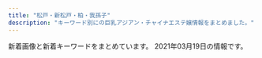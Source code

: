 ```yaml
---
title: "松戸・新松戸・柏・我孫子"
description: "キーワード別にの巨乳アジアン・チャイナエステ嬢情報をまとめました。"
---
```


新着画像と新着キーワードをまとめています。
2021年03月19日の情報です。

<DmmAffiliateIns />
<KeywordTable
  shops={
    [
    {
        "station": "JR\u65b0\u677e\u6238\u99c5",
        "name": "LOVER",
        "img_links": [
            "http://es-candy.work/images/head.jpg",
            "http://es-candy.work/images/rec1.jpg",
            "http://es-candy.work/staff/yui.jpg",
            "http://es-candy.work/images/staff_t.jpg",
            "http://es-candy.work/sp/staff/rina.jpg",
            "http://es-candy.work/sp/images/ac2.jpg",
            "http://es-candy.work/images/interior_t.jpg",
            "http://es-candy.work/images/up.png",
            "http://es-candy.work/staff/nanami.jpg",
            "http://es-candy.work/sp/menu/interior.jpg",
            "http://es-candy.work/images/sisu_t.jpg",
            "http://es-candy.work/sp/images/staff_t.jpg",
            "http://es-candy.work/images/rec2.jpg",
            "http://es-candy.work/sp/images/rec1.jpg",
            "http://es-candy.work/sp/images/head.jpg",
            "http://es-candy.work/images/tgirl.jpg",
            "http://es-candy.work/sp/images/ac1.jpg",
            "http://es-candy.work/sp/images/tel.jpg",
            "http://es-candy.work/staff/sati.jpg",
            "http://es-candy.work/images/ac1.jpg",
            "http://es-candy.work/sp/images/sisu.jpg",
            "http://es-candy.work/images/4.jpg",
            "http://es-candy.work/sp/images/int2.jpg",
            "http://es-candy.work/sp/img/yui1.jpg",
            "http://es-candy.work/sp/img/rina1.jpg",
            "http://es-candy.work/images/sisu2.jpg",
            "http://es-candy.work/images/sys2.jpg",
            "http://es-candy.work/sp/images/interior_t.jpg",
            "http://es-candy.work/sp/menu/staff.jpg",
            "http://es-candy.work/sp/images/sys1.jpg",
            "http://es-candy.work/images/3.jpg",
            "http://es-candy.work/sp/images/top.jpg",
            "http://es-candy.work/img/rina1.jpg",
            "http://es-candy.work/sp/staff/nanami.jpg",
            "http://es-candy.work/images/ac2.jpg",
            "http://es-candy.work/sp/images/comment.jpg",
            "http://es-candy.work/sp/staff/yui.jpg",
            "http://es-candy.work/sp/images/newsb.jpg",
            "http://es-candy.work/images/int4.jpg",
            "http://es-candy.work/img/sati1.jpg",
            "http://es-candy.work/images/sm.jpg",
            "http://es-candy.work/sp/images/topgirl.jpg",
            "http://es-candy.work/images/int1.jpg",
            "http://es-candy.work/images/news.jpg",
            "http://es-candy.work/sp/staff/sati.jpg",
            "http://es-candy.work/sp/img/nanami1.jpg",
            "http://es-candy.work/sp/images/footer.jpg",
            "http://es-candy.work/sp/img/sati1.jpg",
            "http://es-candy.work/img/yui1.jpg",
            "http://es-candy.work/sp/images/rec2.jpg",
            "http://es-candy.work/images/2.jpg",
            "http://es-candy.work/sp/menu/home.jpg",
            "http://es-candy.work/sp/images/int4.jpg",
            "http://es-candy.work/sp/images/int3.jpg",
            "http://es-candy.work/sp/images/sys2.jpg",
            "http://es-candy.work/images/sisu1.jpg",
            "http://es-candy.work/sp/images/news.jpg",
            "http://es-candy.work/images/int3.jpg",
            "http://es-candy.work/img/nanami1.jpg",
            "http://es-candy.work/sp/images/pc.jpg",
            "http://es-candy.work/images/int2.jpg",
            "http://es-candy.work/images/sys1.jpg",
            "http://es-candy.work/sp/images/int1.jpg",
            "http://es-candy.work/images/tr.jpg",
            "http://es-candy.work/staff/rina.jpg",
            "http://es-candy.work/images/1.jpg"
        ],
        "keywords": {
            "86": 1,
            "89": 1,
            "87": 1,
            "88": 1
        },
        "url": "http://es-candy.work/"
    },
    {
        "keywords": {
            "84": 2,
            "87": 14,
            "C": 49,
            "E": 2,
            "86": 16,
            "85": 10,
            "D": 30,
            "88": 4
        },
        "name": "U\uff06Me",
        "img_links": [
            "http://www.mens-mizuki.com/files/022.jpg",
            "http://www.mens-mizuki.com/files/089-02.jpg",
            "http://www.mens-mizuki.com/files/105.jpg",
            "http://www.mens-mizuki.com/files/107.jpg",
            "http://www.mens-mizuki.com/files/013.jpg",
            "http://www.mens-mizuki.com/files/0134.jpg",
            "http://www.mens-mizuki.com/files/105-02.jpg",
            "http://www.mens-mizuki.com/files/0134-02.jpg",
            "http://www.mens-mizuki.com/files/081-02.jpg",
            "http://www.mens-mizuki.com/files/089.jpg",
            "http://www.mens-mizuki.com/files/021.jpg",
            "http://www.mens-mizuki.com/images/s_link.png",
            "http://www.mens-mizuki.com/files/111-02.jpg",
            "http://www.mens-mizuki.com/files/079.jpg",
            "http://www.mens-mizuki.com/files/002-02.jpg",
            "http://www.mens-mizuki.com/files/001-02.jpg",
            "http://www.mens-mizuki.com/files/0126.jpg",
            "http://www.mens-mizuki.com/files/0136-02.jpg",
            "http://www.mens-mizuki.com/files/009.jpg",
            "http://www.mens-mizuki.com/files/016-02.jpg",
            "http://www.mens-mizuki.com/files/0126-02.jpg",
            "http://www.mens-mizuki.com/images/mobile.jpg",
            "http://www.mens-mizuki.com/files/022-02.jpg",
            "http://www.mens-mizuki.com/files/087-02.jpg",
            "http://www.mens-mizuki.com/files/009-02.jpg",
            "http://www.mens-mizuki.com/images/s_mobile.png",
            "http://www.mens-mizuki.com/files/092.jpg",
            "http://www.mens-mizuki.com/files/0137-02.jpg",
            "http://www.mens-mizuki.com/files/108-02.jpg",
            "http://www.mens-mizuki.com/files/080-02.jpg",
            "http://www.mens-mizuki.com/files/013-02.jpg",
            "http://www.mens-mizuki.com/files/0137.jpg",
            "http://www.mens-mizuki.com/files/087.jpg",
            "http://www.mens-mizuki.com/files/0130-02.jpg",
            "http://www.mens-mizuki.com/files/0133-02.jpg",
            "http://www.mens-mizuki.com/files/001.jpg",
            "http://www.mens-mizuki.com/files/107-02.jpg",
            "http://www.mens-mizuki.com/files/079-02.jpg",
            "http://www.mens-mizuki.com/files/0136.jpg",
            "http://www.mens-mizuki.com/files/016.jpg",
            "http://www.mens-mizuki.com/files/0133.jpg",
            "http://www.mens-mizuki.com/files/002.jpg",
            "http://www.mens-mizuki.com/images/s_staff.png",
            "http://www.mens-mizuki.com/files/0129.jpg",
            "http://www.mens-mizuki.com/images/girl-z2.jpg",
            "http://www.mens-mizuki.com/files/0129-02.jpg",
            "http://www.mens-mizuki.com/files/094-02.jpg",
            "http://www.mens-mizuki.com/files/092-02.jpg",
            "http://www.mens-mizuki.com/images/girl-z1.jpg",
            "http://www.mens-mizuki.com/images/nbj3.jpg",
            "http://www.mens-mizuki.com/files/080.jpg",
            "http://www.mens-mizuki.com/files/111.jpg",
            "http://www.mens-mizuki.com/files/094.jpg",
            "http://www.mens-mizuki.com/images/s_pick.png",
            "http://www.mens-mizuki.com/files/081.jpg",
            "http://www.mens-mizuki.com/files/108.jpg",
            "http://www.mens-mizuki.com/images/top01.jpg",
            "http://www.mens-mizuki.com/images/top02.jpg",
            "http://www.mens-mizuki.com/images/s_news.png",
            "http://www.mens-mizuki.com/files/021-02.jpg",
            "http://www.mens-mizuki.com/files/0130.jpg"
        ],
        "url": "http://www.mens-mizuki.com/",
        "station": "JR\u677e\u6238\u99c5\u6771\u53e3"
    },
    {
        "url": "http://www.a-hitomebore.info/",
        "station": "JR\u65b0\u516b\u67f1\u99c5",
        "img_links": [
            "http://www.a-hitomebore.info/uploads/hitomebore/2015/02/head1.jpg",
            "http://www.a-hitomebore.info/uploads/hitomebore/2010/02/room-2.jpg",
            "http://www.a-hitomebore.info/uploads/hitomebore/2010/02/room-6.jpg",
            "http://www.a-hitomebore.info/uploads/hitomebore/2010/02/m04.jpg",
            "http://www.a-hitomebore.info/uploads/hitomebore/2010/02/campiagn7.jpg",
            "http://www.a-hitomebore.info/uploads/hitomebore/2017/06/IMG_81123-300x151.jpg",
            "http://www.a-hitomebore.info/uploads/hitomebore/2010/02/m03.jpg",
            "http://www.a-hitomebore.info/uploads/hitomebore/2010/02/room-5.jpg",
            "http://www.a-hitomebore.info/uploads/hitomebore/2017/10/risa201710.jpg",
            "http://www.a-hitomebore.info/uploads/hitomebore/2010/02/m6.jpg",
            "http://www.a-hitomebore.info/uploads/hitomebore/2010/02/m02.jpg",
            "http://www.a-hitomebore.info/uploads/hitomebore/2020/12/0E1C34DF-7842-44BF-9E9D-5D53DCA1A56D.jpeg",
            "http://www.a-hitomebore.info/uploads/hitomebore/images/no-photo.jpg",
            "http://www.a-hitomebore.info/uploads/hitomebore/2010/02/m01.jpg",
            "http://www.a-hitomebore.info/uploads/hitomebore/2010/02/m1.jpg",
            "http://www.a-hitomebore.info/uploads/hitomebore/2017/12/kina2017121.jpg",
            "http://www.a-hitomebore.info/uploads/hitomebore/2010/02/m06.jpg",
            "http://www.a-hitomebore.info/uploads/hitomebore/2010/02/m5.jpg",
            "http://www.a-hitomebore.info/uploads/hitomebore/2017/12/kina20172.jpg",
            "http://www.a-hitomebore.info/uploads/hitomebore/2010/02/room-3.jpg",
            "http://www.a-hitomebore.info/uploads/hitomebore/2021/01/5D8218E4-AF3F-4C3E-BD0E-5351227C492D.jpeg",
            "http://www.a-hitomebore.info/uploads/hitomebore/2011/09/dajie.jpg",
            "http://www.a-hitomebore.info/uploads/hitomebore/2010/02/room-1.jpg",
            "http://www.a-hitomebore.info/uploads/hitomebore/2010/02/sys3.jpg",
            "http://www.a-hitomebore.info/uploads/hitomebore/2010/02/room-4.jpg",
            "http://www.a-hitomebore.info/uploads/hitomebore/2010/02/m3.jpg",
            "http://www.a-hitomebore.info/uploads/hitomebore/2010/02/m05.jpg",
            "http://www.a-hitomebore.info/uploads/hitomebore/2020/10/F3A49FB4-848F-4AE1-A598-5EF2811C0E62.jpeg",
            "http://www.a-hitomebore.info/uploads/hitomebore/2018/02/kumi.jpg",
            "http://www.a-hitomebore.info/uploads/hitomebore/2010/02/m2.jpg",
            "http://www.a-hitomebore.info/uploads/hitomebore/2010/02/m4.jpg"
        ],
        "keywords": {},
        "name": "\u3072\u3068\u3081\u307c\u308c"
    },
    {
        "url": "http://lavender-massage.work/",
        "keywords": {
            "86": 1,
            "84": 1,
            "83": 1,
            "C": 23,
            "85": 6
        },
        "img_links": [
            "http://lavender-massage.work/i/img/g030.jpg",
            "http://lavender-massage.work/i/img/g027.jpg",
            "http://lavender-massage.work/img/sta43.jpg",
            "http://lavender-massage.work/img/st39.jpg",
            "http://lavender-massage.work/i/img/g041.jpg",
            "http://lavender-massage.work/img/s39.jpg",
            "http://lavender-massage.work/img/sta42.jpg",
            "http://lavender-massage.work/img/sta41.jpg",
            "http://lavender-massage.work/i/img/r2.jpg",
            "http://lavender-massage.work/i/img/g039.jpg",
            "http://lavender-massage.work/img/sta31.jpg",
            "http://lavender-massage.work/img/st33.jpg",
            "http://lavender-massage.work/img/st41.jpg",
            "http://lavender-massage.work/img/s38.jpg",
            "http://lavender-massage.work/img/st43.jpg",
            "http://lavender-massage.work/i/img/g032.jpg",
            "http://lavender-massage.work/i/img/g036.jpg",
            "http://lavender-massage.work/i/img/g043.jpg",
            "http://lavender-massage.work/img/botton.jpg",
            "http://lavender-massage.work/i/img/r3.jpg",
            "http://lavender-massage.work/img/sta39.jpg",
            "http://lavender-massage.work/img/s42.jpg",
            "http://lavender-massage.work/img/mo.png",
            "http://lavender-massage.work/i/img/g39.jpg",
            "http://lavender-massage.work/i/img/g038.jpg",
            "http://lavender-massage.work/i/img/r4.jpg",
            "http://lavender-massage.work/img/s36.jpg",
            "http://lavender-massage.work/i/img/g028.jpg",
            "http://lavender-massage.work/i/img/g031.jpg",
            "http://lavender-massage.work/img/st31.jpg",
            "http://lavender-massage.work/img/sta33.jpg",
            "http://lavender-massage.work/img/st42.jpg",
            "http://lavender-massage.work/img/st38.jpg",
            "http://lavender-massage.work/img/sta32.jpg",
            "http://lavender-massage.work/i/img/r1.jpg",
            "http://lavender-massage.work/img/s43.jpg",
            "http://lavender-massage.work/img/st36.jpg",
            "http://lavender-massage.work/img/s33.jpg",
            "http://lavender-massage.work/img/sta38.jpg",
            "http://lavender-massage.work/i/img/g042.jpg",
            "http://lavender-massage.work/img/st039.jpg",
            "http://lavender-massage.work/i/img/g033.jpg",
            "http://lavender-massage.work/img/s31.jpg",
            "http://lavender-massage.work/img/sta36.jpg",
            "http://lavender-massage.work/img/s41.jpg",
            "http://lavender-massage.work/img/st32.jpg"
        ],
        "name": "\u30e9\u30d9\u30f3\u30c0\u30fc",
        "station": "JR\u65b0\u677e\u6238\u99c5"
    },
    {
        "img_links": [
            "https://sumire08.com/wp-content/uploads/2019/03/2BE9921E-1771-4C66-93CF-E26F505DCC87-160x90.jpeg",
            "https://sumire08.com/wp-content/uploads/2020/11/ACE363F2-F98D-48C1-84E6-EC0D7CEFEC29-120x68.jpeg",
            "https://sumire08.com/wp-content/uploads/2019/09/22C5211A-5CE9-4FF7-9597-C84C6EC9D2C3.jpeg",
            "https://sumire08.com/wp-content/uploads/2020/09/44A30A8D-E1A7-479A-BDD3-B7EAC5E292BD-614x1024.jpeg",
            "https://sumire08.com/wp-content/uploads/2020/09/C4AAD404-2CE0-491A-A0AB-7658AD4D3871-320x180.jpeg",
            "https://sumire08.com/wp-content/uploads/2020/11/ACE363F2-F98D-48C1-84E6-EC0D7CEFEC29-620x1024.jpeg",
            "https://sumire08.com/wp-content/uploads/2020/09/DC01A3CA-FF4D-4AC3-8B2E-1519635952C3-120x68.jpeg",
            "https://sumire08.com/wp-content/uploads/2019/03/B6BB0A08-2659-4F1B-BCF6-F5FE2B6F3701.jpeg",
            "https://sumire08.com/wp-content/uploads/2019/09/\u30b3\u30f3\u30c6\u30f3\u30c41A.jpg",
            "https://sumire08.com/wp-content/uploads/2019/07/1B69056E-3F5C-4E99-8B7F-71E6004F2AB9-160x90.jpeg",
            "https://sumire08.com/wp-content/uploads/2020/09/83419704-8AFB-4BAF-B5EC-E2B52BD5DF7C-320x180.jpeg",
            "https://sumire08.com/wp-content/uploads/2020/09/DC01A3CA-FF4D-4AC3-8B2E-1519635952C3-160x90.jpeg",
            "https://sumire08.com/wp-content/uploads/2019/07/0198D22C-A5E9-448B-8246-2D1FD87415E9-300x180.jpeg",
            "https://sumire08.com/wp-content/uploads/2021/03/BEAB89DD-36A4-430C-86AF-25C6D5175B56-240x180.png",
            "https://sumire08.com/wp-content/uploads/2020/09/92477948-FF9B-45E6-9332-B09153F1CC19-320x180.jpeg",
            "https://sumire08.com/wp-content/themes/cocoon-master/images/no-image-160.png",
            "https://sumire08.com/wp-content/uploads/2019/03/5BF21ED1-6E3F-40F5-90F5-AFF002B0F4D1.jpeg",
            "https://sumire08.com/wp-content/uploads/2020/09/83419704-8AFB-4BAF-B5EC-E2B52BD5DF7C-120x68.jpeg",
            "https://sumire08.com/wp-content/uploads/2019/03/\u30ab\u30e9\u30e0\u51852.jpg",
            "https://sumire08.com/wp-content/uploads/2019/11/144EB8A6-C0BD-469C-A92E-9B06ED8B45C4-160x90.jpeg",
            "https://sumire08.com/wp-content/uploads/2019/06/88DA8E06-DC87-471F-97D2-9B35F6C1EAF9-320x180.jpeg",
            "https://sumire08.com/wp-content/uploads/2019/04/056E9668-8936-4183-9339-0EC56BB0B591.jpeg",
            "https://sumire08.com/wp-content/uploads/2019/06/88DA8E06-DC87-471F-97D2-9B35F6C1EAF9-160x90.jpeg",
            "https://sumire08.com/wp-content/uploads/2020/09/74EB8777-E396-43D8-8098-FFF449CF98DB-644x1024.jpeg",
            "https://sumire08.com/wp-content/uploads/2019/09/12791E13-31BE-4C40-A77F-A967E5FB1622.jpeg",
            "https://sumire08.com/wp-content/uploads/2019/07/WeChat-Image_20190726200941.jpg",
            "https://sumire08.com/wp-content/uploads/2020/09/83419704-8AFB-4BAF-B5EC-E2B52BD5DF7C-160x90.jpeg",
            "https://sumire08.com/wp-content/uploads/2020/09/DC01A3CA-FF4D-4AC3-8B2E-1519635952C3.jpeg",
            "https://sumire08.com/wp-content/uploads/2019/07/1B69056E-3F5C-4E99-8B7F-71E6004F2AB9-300x180.jpeg",
            "https://sumire08.com/wp-content/uploads/2020/09/C4AAD404-2CE0-491A-A0AB-7658AD4D3871-160x90.jpeg",
            "https://sumire08.com/wp-content/uploads/2019/03/\u30ab\u30e9\u30e0\u5185-160x90.jpg",
            "https://sumire08.com/wp-content/uploads/2019/03/1150EB8A-7284-4825-AF6E-AAD665667452.jpeg",
            "https://sumire08.com/wp-content/uploads/2020/09/898DFBCC-F518-4ADA-8E86-C6273285E9FE.jpeg",
            "https://sumire08.com/wp-content/uploads/2019/05/S__2785293.jpg",
            "https://sumire08.com/wp-content/uploads/2021/03/0E5A8739-FE27-471F-B978-65F978347D00.jpeg",
            "https://sumire08.com/wp-content/uploads/2019/09/top_03.jpg",
            "https://sumire08.com/wp-content/uploads/2020/09/C4AAD404-2CE0-491A-A0AB-7658AD4D3871-120x68.jpeg",
            "https://sumire08.com/wp-content/uploads/2020/09/898DFBCC-F518-4ADA-8E86-C6273285E9FE-160x90.jpeg",
            "https://sumire08.com/wp-content/uploads/2019/09/\u30e2\u30d0\u30a4\u30eb\u7528\u30b9\u30e9\u30a4\u30c0\u30fc\u30a4\u30e1\u30fc\u30b8\u4e2d\u5fc31.jpg",
            "https://sumire08.com/wp-content/uploads/2019/03/8061AAED-5A22-454C-9644-258D4AAA56D9.jpeg",
            "https://sumire08.com/wp-content/uploads/2019/07/56009B85-F870-4B3B-9FF8-21CD8C0EC755-160x90.jpeg",
            "https://sumire08.com/wp-content/uploads/2019/06/FAC1DEBE-4029-4907-928C-E59005546A98-160x90.jpeg",
            "https://sumire08.com/wp-content/uploads/2019/03/bk004-1.jpg",
            "https://sumire08.com/wp-content/uploads/2019/06/EB745AF9-1651-4266-B473-E84442AAE4A6-160x90.jpeg",
            "https://sumire08.com/wp-content/uploads/2019/11/A1FF9216-A1C9-4205-8DC9-0A48CDB67CB8-120x68.jpeg",
            "https://sumire08.com/wp-content/uploads/2020/09/898DFBCC-F518-4ADA-8E86-C6273285E9FE-320x180.jpeg",
            "https://sumire08.com/wp-content/uploads/2020/09/898DFBCC-F518-4ADA-8E86-C6273285E9FE-120x68.jpeg",
            "https://sumire08.com/wp-content/uploads/2020/09/83419704-8AFB-4BAF-B5EC-E2B52BD5DF7C.jpeg",
            "https://sumire08.com/wp-content/uploads/2019/07/0198D22C-A5E9-448B-8246-2D1FD87415E9-300x200.jpeg",
            "https://sumire08.com/wp-content/uploads/2020/09/92477948-FF9B-45E6-9332-B09153F1CC19-120x68.jpeg",
            "https://sumire08.com/wp-content/uploads/2019/07/0198D22C-A5E9-448B-8246-2D1FD87415E9-160x90.jpeg",
            "https://sumire08.com/wp-content/uploads/2019/04/321B3864-B704-4F0A-90DA-22A3998EA845-160x90.jpeg",
            "https://sumire08.com/wp-content/uploads/2019/06/91EF6A88-6DC3-4B2F-8DE4-92D3FC336C49-160x90.jpeg",
            "https://sumire08.com/wp-content/uploads/2019/03/21E4A043-87C3-4B75-895F-E0FBDC8E99A9.jpeg",
            "https://sumire08.com/wp-content/uploads/2019/03/4EBE579C-CE3E-4804-8620-E11E8D58FB25.jpeg",
            "https://sumire08.com/wp-content/uploads/2020/09/25417438-E741-4545-8F8C-7CDFA7B1999B-320x180.jpeg",
            "https://sumire08.com/wp-content/uploads/2020/09/DC01A3CA-FF4D-4AC3-8B2E-1519635952C3-320x180.jpeg",
            "https://sumire08.com/wp-content/uploads/2019/03/859E09EF-886F-4C35-B000-A366C2B292EC.jpeg",
            "https://sumire08.com/wp-content/uploads/2020/09/C4DE7C44-6432-4BEF-963C-6B836897424D-160x90.jpeg",
            "https://sumire08.com/wp-content/uploads/2019/07/836D4D0B-3584-48E2-960E-AEDE1593D320.jpeg",
            "https://sumire08.com/wp-content/uploads/2020/09/25417438-E741-4545-8F8C-7CDFA7B1999B-160x90.jpeg"
        ],
        "keywords": {},
        "station": "JR\u65b0\u677e\u6238\u99c5",
        "name": "\u3059\u307f\u308c",
        "url": "https://sumire08.com/"
    },
    {
        "img_links": [
            "http://ninutctorlo.xyz/uploads/210308/1-21030Q123494W.png",
            "http://ninutctorlo.xyz/uploads/210308/1-21030Q13315957.png",
            "http://ninutctorlo.xyz/static/picture/cam02.jpg",
            "http://ninutctorlo.xyz/static/picture/baner.jpg",
            "http://ninutctorlo.xyz/uploads/210308/1-21030Q1322L04.png",
            "http://ninutctorlo.xyz/static/picture/nav-005.png",
            "http://ninutctorlo.xyz/static/picture/nav-001.png",
            "http://ninutctorlo.xyz/static/picture/nav-002.png",
            "http://ninutctorlo.xyz/uploads/210308/1-21030Q13022241.png",
            "http://ninutctorlo.xyz/uploads/210308/1-21030Q13124U2.png",
            "http://ninutctorlo.xyz/static/picture/nav-004.png",
            "http://ninutctorlo.xyz/static/picture/top-right001.png",
            "http://ninutctorlo.xyz/images/bannar02.png",
            "http://ninutctorlo.xyz/static/picture/nav-006.png",
            "http://ninutctorlo.xyz/static/picture/tel.png",
            "http://ninutctorlo.xyz/uploads/210308/1-21030Q12Z4223.png",
            "http://ninutctorlo.xyz/static/picture/nav-003.png",
            "http://ninutctorlo.xyz/images/bannar01.png",
            "http://ninutctorlo.xyz/static/picture/top-right03.png"
        ],
        "url": "http://ninutctorlo.xyz/",
        "station": "JR\u5929\u738b\u53f0\u99c5\u5357\u53e3",
        "name": "Athena\uff5e\u30a2\u30c6\u30fc\u30ca\uff5e",
        "keywords": {
            "\u80f8": 1,
            "94": 2,
            "E": 1,
            "85": 1,
            "D": 3,
            "86": 3,
            "F": 2
        }
    },
    {
        "keywords": {},
        "img_links": [],
        "name": "MORE\u30fb\u30e2\u30a2",
        "url": "http://more.esthe.me/",
        "station": "JR\u67cf\u99c5\u5357\u53e3"
    },
    {
        "station": "\u516b\u67f1\u99c5\u5357\u53e3",
        "name": "First Class\uff5e\u30d5\u30a1\u30fc\u30b9\u30c8\u30af\u30e9\u30b9",
        "keywords": {},
        "img_links": [
            "http://y-yu.work/staff/yuka.jpg",
            "http://y-yu.work/images/ac1.jpg",
            "http://y-yu.work/images/menu/staff.png",
            "http://y-yu.work/images/menu/top.png",
            "http://y-yu.work/img/yuka1.jpg",
            "http://y-yu.work/staff/kana.jpg",
            "http://y-yu.work/images/staff_t.jpg",
            "http://y-yu.work/staff/riri.jpg",
            "http://y-yu.work/images/tel.png",
            "http://y-yu.work/images/rec.jpg",
            "http://y-yu.work/images/menu/interior.png",
            "http://y-yu.work/images/right.png",
            "http://y-yu.work/images/sys.png",
            "http://y-yu.work/images/tg.png",
            "http://y-yu.work/images/int2.png",
            "http://y-yu.work/img/riri1.jpg",
            "http://y-yu.work/images/time.jpg",
            "http://y-yu.work/images/news.jpg",
            "http://y-yu.work/img/kana1.jpg",
            "http://y-yu.work/images/sisu.jpg",
            "http://y-yu.work/images/int1.jpg",
            "http://y-yu.work/images/interior_t.jpg"
        ],
        "url": "http://y-yu.work/"
    },
    {
        "name": "\u697d\u5712\uff5e\u3042\u308f\u308f",
        "img_links": [
            "http://es-kirara.work/images/interior_t.jpg",
            "http://es-kirara.work/images/b2.jpg",
            "http://es-kirara.work/images/mobile.jpg",
            "http://es-kirara.work/images/2.jpg",
            "http://es-kirara.work/images/head.jpg",
            "http://es-kirara.work/images/3.jpg",
            "http://es-kirara.work/images/int2.png",
            "http://es-kirara.work/images/news.jpg",
            "http://es-kirara.work/images/info.png",
            "http://es-kirara.work/images/s1.png",
            "http://es-kirara.work/img/ririko1.jpg",
            "http://es-kirara.work/images/b1.jpg",
            "http://es-kirara.work/images/sys2.png",
            "http://es-kirara.work/images/tel.jpg",
            "http://es-kirara.work/images/staff_t.jpg",
            "http://es-kirara.work/images/4.jpg",
            "http://es-kirara.work/images/int1.png",
            "http://es-kirara.work/images/sys1.png",
            "http://es-kirara.work/img/miho1.jpg",
            "http://es-kirara.work/img/sayuri1.jpg",
            "http://es-kirara.work/images/1.jpg",
            "http://es-kirara.work/img/koko1.jpg"
        ],
        "url": "http://es-kirara.work/",
        "keywords": {},
        "station": "\u5357\u6d41\u5c71\u99c5A2\u51fa\u53e3"
    },
    {
        "img_links": [
            "http://angelalove.este88.com/images/top01.jpg",
            "http://angelalove.este88.com/images/info2.jpg",
            "http://angelalove.este88.com/gals/koko1.jpg",
            "http://angelalove.este88.com/gals/saki1.jpg",
            "http://angelalove.este88.com/images/info.png",
            "http://angelalove.este88.com/images/s_staff.png",
            "http://angelalove.este88.com/images/top02.jpg",
            "http://angelalove.este88.com/images/topinfo.jpg",
            "http://angelalove.este88.com/gals/nami2.jpg",
            "http://angelalove.este88.com/images/s_news.png",
            "http://angelalove.este88.com/gals/nami1.jpg",
            "http://angelalove.este88.com/gals/yuna1.jpg",
            "http://angelalove.este88.com/gals/rina1.jpg",
            "http://angelalove.este88.com/gals/koko3.jpg",
            "http://angelalove.este88.com/gals/koko2.jpg",
            "http://angelalove.este88.com/gals/sayuri1.jpg",
            "http://angelalove.este88.com/gals/hime.jpg",
            "http://angelalove.este88.com/gals/kaori1.jpg",
            "http://angelalove.este88.com/images/info5.jpg",
            "http://angelalove.este88.com/gals/hina1.jpg",
            "http://angelalove.este88.com/images/info1.jpg",
            "http://angelalove.este88.com/images/info3.jpg"
        ],
        "url": "http://angelalove.este88.com/",
        "station": "JR\u67cf\u99c5\u6771\u53e3",
        "name": "\u30c1\u30e3\u30fc\u30df\u30f3\u30b0\u30b9\u30da\u30fc\u30b9",
        "keywords": {}
    },
    {
        "keywords": {
            "86": 43
        },
        "station": "JR\u5357\u67cf\u99c5\u897f\u53e3",
        "img_links": [
            "http://melpomene-est.xyz/images/cg08.jpg",
            "http://melpomene-est.xyz/images/b4.jpg",
            "http://melpomene-est.xyz/images/cg03.jpg",
            "http://melpomene-est.xyz/images/b3.jpg",
            "http://melpomene-est.xyz/images/cg10.jpg",
            "http://melpomene-est.xyz/images/cg05.jpg",
            "http://melpomene-est.xyz/images/b5.jpg",
            "http://melpomene-est.xyz/images/cg07.jpg",
            "http://melpomene-est.xyz/images/rosel.png",
            "http://melpomene-est.xyz/images/tel.png",
            "http://melpomene-est.xyz/images/b6.jpg",
            "http://melpomene-est.xyz/images/cg06.jpg",
            "http://melpomene-est.xyz/images/roser.png",
            "http://melpomene-est.xyz/images/cg09.jpg",
            "http://melpomene-est.xyz/images/cg01.jpg",
            "http://melpomene-est.xyz/images/b2.jpg",
            "http://melpomene-est.xyz/images/cg02.jpg",
            "http://melpomene-est.xyz/images/b1.jpg"
        ],
        "name": "\u30d0\u30cb\u30e9\u30a2\u30a4\u30b9",
        "url": "http://melpomene-est.xyz/"
    },
    {
        "station": "JR\u5317\u677e\u6238\u99c5\u6771\u53e3",
        "img_links": [],
        "url": "http://sora.jpn.cm/",
        "keywords": {},
        "name": "\u60a0\u697d"
    },
    {
        "url": "https://js.uouono.com/",
        "img_links": [],
        "keywords": {},
        "station": "JR\u65b0\u677e\u6238\u99c5\u6771\u53e3",
        "name": "\u30b8\u30e3\u30b9\u30df\u30f3"
    },
    {
        "url": "http://www.rakuraku-abiko.xyz/",
        "keywords": {},
        "img_links": [
            "http://www.rakuraku-abiko.xyz/images/index-tiba_04.jpg",
            "http://www.rakuraku-abiko.xyz/images/nav/nav-staff.jpg",
            "http://www.rakuraku-abiko.xyz/images/index-tiba_10.jpg",
            "http://www.rakuraku-abiko.xyz/images/index-tiba_13.jpg",
            "http://www.rakuraku-abiko.xyz/images/staff/yuki.jpg",
            "http://www.rakuraku-abiko.xyz/images/staff/eri.jpg",
            "http://www.rakuraku-abiko.xyz/images/staff/ready.jpg",
            "http://www.rakuraku-abiko.xyz/images/index-tiba_02.jpg",
            "http://www.rakuraku-abiko.xyz/images/staff/nana.jpg",
            "http://www.rakuraku-abiko.xyz/images/staff/coco.jpg",
            "http://www.rakuraku-abiko.xyz/images/nav/nav-job.jpg",
            "http://www.rakuraku-abiko.xyz/images/index-tiba_09.jpg",
            "http://www.rakuraku-abiko.xyz/images/index-tiba_07.jpg",
            "http://www.rakuraku-abiko.xyz/images/nav/nav-sys.jpg",
            "http://www.rakuraku-abiko.xyz/images/staff/staff.jpg"
        ],
        "station": "JR\u6211\u5b6b\u5b50\u99c5\u5357\u53e3",
        "name": "\u697d\u697d"
    },
    {
        "station": "JR\u67cf\u99c5\u6771\u53e3",
        "img_links": [
            "http://www.chiba-0002.xyz/img/bnr02.jpg",
            "http://www.chiba-0002.xyz/img/girls02.jpg",
            "http://www.chiba-0002.xyz/img/ttl-02.png",
            "http://www.chiba-0002.xyz/img/ttl-01.png",
            "http://www.chiba-0002.xyz/img/girls01.jpg",
            "http://www.chiba-0002.xyz/img/bnr01.jpg",
            "http://www.chiba-0002.xyz/img/img-txt-01.png",
            "http://www.chiba-0002.xyz/img/ttl-03.png",
            "http://www.chiba-0002.xyz/img/img1.jpg",
            "http://www.chiba-0002.xyz/img/girls03.jpg",
            "http://www.chiba-0002.xyz/img/img2.jpg",
            "http://www.chiba-0002.xyz/img/img3.jpg",
            "http://www.chiba-0002.xyz/img/ttl-04.png"
        ],
        "keywords": {},
        "url": "http://www.chiba-0002.xyz/",
        "name": "L.A\u30de\u30c3\u30b5\u30fc\u30b8"
    },
    {
        "url": "http://msg-rlx.com/",
        "station": "JR\u677e\u6238\u99c5\u6771\u53e3",
        "keywords": {},
        "name": "\u697d\u5712",
        "img_links": [
            "http://msg-rlx.com/images/s_staff.jpg",
            "http://msg-rlx.com/staff/rumi/01.jpg",
            "http://msg-rlx.com/images/shop01.jpg",
            "http://msg-rlx.com/images/top.jpg",
            "http://msg-rlx.com/staff/an/01.jpg",
            "http://msg-rlx.com/images/s_news.jpg",
            "http://msg-rlx.com/images/s_pick.jpg",
            "http://msg-rlx.com/staff/ai/01.jpg",
            "http://msg-rlx.com/images/shop03.jpg",
            "http://msg-rlx.com/images/shop04.jpg",
            "http://msg-rlx.com/images/shop02.jpg",
            "http://msg-rlx.com/staff/mimi/01.jpg",
            "http://msg-rlx.com/staff/mei/01.jpg",
            "http://msg-rlx.com/staff/saki/01.jpg"
        ]
    },
    {
        "station": "JR\u6211\u5b6b\u5b50\u99c5\u5357\u53e3",
        "img_links": [
            "http://www.madoromi.iesjp.com/files/005.jpg",
            "http://www.madoromi.iesjp.com/files/011.jpg",
            "http://www.madoromi.iesjp.com/files/013.jpg",
            "http://www.madoromi.iesjp.com/files/001.jpg",
            "http://www.madoromi.iesjp.com/files/006.jpg",
            "http://www.madoromi.iesjp.com/files/009.jpg",
            "http://www.madoromi.iesjp.com/files/008.jpg",
            "http://www.madoromi.iesjp.com/img/btn_blog.png",
            "http://www.madoromi.iesjp.com/files/014.jpg",
            "http://www.madoromi.iesjp.com/files/012.jpg",
            "http://www.madoromi.iesjp.com/img/ttl_news.png",
            "http://www.madoromi.iesjp.com/img/tel.png",
            "http://www.madoromi.iesjp.com/files/004.jpg",
            "http://www.madoromi.iesjp.com/img/ttl_info.png",
            "http://www.madoromi.iesjp.com/files/002.jpg",
            "http://www.madoromi.iesjp.com/img/btn_side_mobile.jpg",
            "http://www.madoromi.iesjp.com/img/pickup.jpg",
            "http://www.madoromi.iesjp.com/files/007.jpg",
            "http://www.madoromi.iesjp.com/files/003.jpg",
            "http://www.madoromi.iesjp.com/img/goback.jpg",
            "http://www.madoromi.iesjp.com/files/010.jpg"
        ],
        "url": "http://www.madoromi.iesjp.com/",
        "keywords": {
            "85": 2,
            "C": 26,
            "D": 24,
            "88": 4,
            "87": 20
        },
        "name": "\u307e\u3069\u308d\u307f"
    },
    {
        "name": "\u30d4\u30af\u30b7\u30fc Pixy",
        "url": "http://koukoku.xyz/pixy/",
        "keywords": {
            "88": 1,
            "92": 3,
            "89": 6,
            "D": 6,
            "90": 2,
            "E": 3,
            "F": 1,
            "C": 2
        },
        "station": "\u516b\u67f1\u99c5",
        "img_links": [
            "http://koukoku.xyz/pixy/css/staff/staff06-a.jpg",
            "http://koukoku.xyz/pixy/css/head.jpg",
            "http://koukoku.xyz/pixy/css/staff/staff0002-b.jpg",
            "http://koukoku.xyz/pixy/css/top02.jpg",
            "http://koukoku.xyz/pixy/css/nav/nav03.png",
            "http://koukoku.xyz/pixy/css/staff/staff19-a.jpg",
            "http://koukoku.xyz/pixy/css/staff/staff07-b.jpg",
            "http://koukoku.xyz/pixy/css/staff/staff13-a.jpg",
            "http://koukoku.xyz/pixy/css/staff/staff16-b.jpg",
            "http://koukoku.xyz/pixy/css/nav/nav04.png",
            "http://koukoku.xyz/pixy/css/left.png",
            "http://koukoku.xyz/pixy/css/staff/naiyo01.png",
            "http://koukoku.xyz/pixy/css/nav/nav01.png",
            "http://koukoku.xyz/pixy/css/right.png",
            "http://koukoku.xyz/pixy/css/staff/staff0002-a.jpg",
            "http://koukoku.xyz/pixy/css/top04.jpg",
            "http://koukoku.xyz/pixy/css/nav/nav05.png",
            "http://koukoku.xyz/pixy/css/staff/staff15-b.jpg",
            "http://koukoku.xyz/pixy/css/staff/naiyo02.png",
            "http://koukoku.xyz/pixy/css/top0001.jpg",
            "http://koukoku.xyz/pixy/css/staff/staff20-a.jpg",
            "http://koukoku.xyz/pixy/css/staff/staff0001-a.jpg",
            "http://koukoku.xyz/pixy/css/staff/staff10-a.jpg",
            "http://koukoku.xyz/pixy/css/staff/staff0001-b.jpg",
            "http://koukoku.xyz/pixy/css/staff/staff17-a.jpg",
            "http://koukoku.xyz/pixy/css/staff/staff07-a.jpg",
            "http://koukoku.xyz/pixy/css/staff/staff16-a.jpg",
            "http://koukoku.xyz/pixy/css/nav/nav02.png",
            "http://koukoku.xyz/pixy/css/staff/staff15-a.jpg",
            "http://koukoku.xyz/pixy/css/staff/staff17-b.jpg",
            "http://koukoku.xyz/pixy/css/staff/staff12-a.jpg",
            "http://koukoku.xyz/pixy/css/staff/staff20-b.jpg",
            "http://koukoku.xyz/pixy/css/nav/nav06.png"
        ]
    },
    {
        "station": "JR\u5357\u67cf\u99c5\u897f\u53e3",
        "keywords": {
            "C": 10
        },
        "img_links": [
            "http://e-yu.link/images/flash.png",
            "http://e-yu.link/images/g0.jpg",
            "http://e-yu.link/images/girl3.jpg",
            "http://e-yu.link/images/top.png",
            "http://e-yu.link/images/girl2.jpg",
            "http://e-yu.link/images/girl1.jpg",
            "http://e-yu.link/images/mobile.jpg",
            "http://e-yu.link/images/fuctiom.jpg",
            "http://e-yu.link/images/flash2.png"
        ],
        "name": "\u611b",
        "url": "http://e-yu.link/"
    },
    {
        "station": "\u5357\u6d41\u5c71\u99c5A1\u51fa\u53e3",
        "keywords": {
            "85": 12,
            "D": 48,
            "83": 12,
            "87": 36,
            "86": 24,
            "C": 36
        },
        "img_links": [
            "http://www.miwaku.mensest.com/files/012.jpg",
            "http://www.miwaku.mensest.com/files/006-02.jpg",
            "http://www.miwaku.mensest.com/files/003-02.jpg",
            "http://www.miwaku.mensest.com/files/005-03.jpg",
            "http://www.miwaku.mensest.com/files/006.jpg",
            "http://www.miwaku.mensest.com/photo_news/upimg/572856035f5905b81e_0.jpg",
            "http://www.miwaku.mensest.com/files/001-03.jpg",
            "http://www.miwaku.mensest.com/files/012-03.jpg",
            "http://www.miwaku.mensest.com/photo_news/upimg/76147601b87ed4b8aa_2.jpg",
            "http://www.miwaku.mensest.com/photo_news/upimg/9715060542b19d065a_0.jpg",
            "http://www.miwaku.mensest.com/files/001-02.jpg",
            "http://www.miwaku.mensest.com/files/004-02.jpg",
            "http://www.miwaku.mensest.com/img/featured_post.jpg",
            "http://www.miwaku.mensest.com/img/about_me.jpg",
            "http://www.miwaku.mensest.com/files/004.jpg",
            "http://www.miwaku.mensest.com/files/004-03.jpg",
            "http://www.miwaku.mensest.com/files/010-02.jpg",
            "http://www.miwaku.mensest.com/files/003-03.jpg",
            "http://www.miwaku.mensest.com/files/010.jpg",
            "http://www.miwaku.mensest.com/files/001.jpg",
            "http://www.miwaku.mensest.com/files/005-02.jpg",
            "http://www.miwaku.mensest.com/files/006-03.jpg",
            "http://www.miwaku.mensest.com/files/010-03.jpg",
            "http://www.miwaku.mensest.com/files/012-02.jpg",
            "http://www.miwaku.mensest.com/files/003.jpg",
            "http://www.miwaku.mensest.com/files/005.jpg"
        ],
        "url": "http://www.miwaku.mensest.com/",
        "name": "\u9b45\u60d1-\u307f\u308f\u304f-"
    },
    {
        "img_links": [
            "http://secretgarden0607.com/img/tit.jpg",
            "http://secretgarden0607.com/img/st02.jpg",
            "http://secretgarden0607.com/img/st072.jpg",
            "http://secretgarden0607.com/img/st07.jpg",
            "http://secretgarden0607.com/img/st033.jpg",
            "http://secretgarden0607.com/img/no.png",
            "http://secretgarden0607.com/img/st062.jpg",
            "http://secretgarden0607.com/img/noo.png",
            "http://secretgarden0607.com/img/st021.jpg",
            "http://secretgarden0607.com/img/st121.jpg",
            "http://secretgarden0607.com/img/st022.jpg",
            "http://secretgarden0607.com/img/st012.jpg",
            "http://secretgarden0607.com/img/st06.jpg",
            "http://secretgarden0607.com/img/f1.jpg",
            "http://secretgarden0607.com/img/st023.jpg",
            "http://secretgarden0607.com/img/st032.jpg",
            "http://secretgarden0607.com/img/st122.jpg",
            "http://secretgarden0607.com/img/st03.jpg",
            "http://secretgarden0607.com/img/haya.jpg",
            "http://secretgarden0607.com/img/tit2.jpg",
            "http://secretgarden0607.com/img/st01.jpg",
            "http://secretgarden0607.com/img/st123.jpg",
            "http://secretgarden0607.com/img/st073.jpg",
            "http://secretgarden0607.com/img/st034.jpg",
            "http://secretgarden0607.com/img/st013.jpg",
            "http://secretgarden0607.com/img/st061.jpg",
            "http://secretgarden0607.com/img/tit1.jpg",
            "http://secretgarden0607.com/img/st12.jpg",
            "http://secretgarden0607.com/img/st071.jpg",
            "http://secretgarden0607.com/img/st063.jpg",
            "http://secretgarden0607.com/img/st011.jpg",
            "http://secretgarden0607.com/img/st024.jpg",
            "http://secretgarden0607.com/img/st031.jpg"
        ],
        "url": "http://secretgarden0607.com/",
        "keywords": {
            "86": 8,
            "87": 4
        },
        "station": "JR\u65b0\u677e\u6238\u99c5",
        "name": "SecretGarden"
    },
    {
        "station": "JR\u5929\u738b\u53f0\u99c5\u5357\u53e3",
        "img_links": [
            "http://ran.est.cm/photos/sites/67/2020/07/2020070605424075.jpg",
            "http://ran.est.cm/images/service.jpg",
            "http://ran.est.cm/photos/sites/67/2020/07/2020071705010645.jpg",
            "http://ran.est.cm/images/s_news.png",
            "http://ran.est.cm/photos/sites/67/2020/07/2020070605425355.jpg",
            "http://ran.est.cm/images/room3.jpg",
            "http://ran.est.cm/images/girl-z1.jpg",
            "http://ran.est.cm/photos/sites/67/2020/07/2020070605425151.jpg",
            "http://ran.est.cm/photos/sites/67/2020/10/2020102102090322.jpg",
            "http://ran.est.cm/images/room2.jpg",
            "http://ran.est.cm/images/s_pick.png",
            "http://ran.est.cm/images/top.jpg",
            "http://ran.est.cm/images/s_mobile.png",
            "http://ran.est.cm/images/s_staff.png",
            "http://ran.est.cm/images/girl-z2.jpg",
            "http://ran.est.cm/images/room4.jpg",
            "http://ran.est.cm/photos/sites/67/2020/09/2020091805522177.jpg",
            "http://ran.est.cm/images/room1.jpg",
            "http://ran.est.cm/photos/sites/67/2020/07/2020070605425221.jpg"
        ],
        "url": "http://ran.est.cm/",
        "name": "\u862d\u306e\u82b1",
        "keywords": {
            "D": 6,
            "E": 1,
            "86": 3,
            "C": 14,
            "88": 2,
            "87": 2
        }
    },
    {
        "station": "JR\u65b0\u516b\u67f1\u99c5",
        "name": "\u82b1\u9b41 \uff5e\u304a\u3044\u3089\u3093\uff5e",
        "url": "http://www.oiran.iesjp.info/",
        "keywords": {
            "87": 24,
            "D": 28,
            "88": 4
        },
        "img_links": [
            "http://www.oiran.iesjp.info/files/009-03.jpg",
            "http://www.oiran.iesjp.info/common/images/photo03.jpg",
            "http://www.oiran.iesjp.info/files/001.jpg",
            "http://www.oiran.iesjp.info/images/mainImg_sub.jpg",
            "http://www.oiran.iesjp.info/images/btn2.png",
            "http://www.oiran.iesjp.info/common/images/photo01.jpg",
            "http://www.oiran.iesjp.info/files/010.jpg",
            "http://www.oiran.iesjp.info/files/007.jpg",
            "http://www.oiran.iesjp.info/images/icon_staff.png",
            "http://www.oiran.iesjp.info/files/003.jpg",
            "http://www.oiran.iesjp.info/common/images/photo02.jpg",
            "http://www.oiran.iesjp.info/files/004.jpg",
            "http://www.oiran.iesjp.info/files/004-02.jpg",
            "http://www.oiran.iesjp.info/files/007-02.jpg",
            "http://www.oiran.iesjp.info/files/010-02.jpg",
            "http://www.oiran.iesjp.info/images/icon_top.png",
            "http://www.oiran.iesjp.info/files/009-02.jpg",
            "http://www.oiran.iesjp.info/files/006-03.jpg",
            "http://www.oiran.iesjp.info/files/010-03.jpg",
            "http://www.oiran.iesjp.info/files/003-02.jpg",
            "http://www.oiran.iesjp.info/files/003-03.jpg",
            "http://www.oiran.iesjp.info/files/006-02.jpg",
            "http://www.oiran.iesjp.info/files/009.jpg",
            "http://www.oiran.iesjp.info/files/006.jpg",
            "http://www.oiran.iesjp.info/files/001-03.jpg",
            "http://www.oiran.iesjp.info/images/icon_tel.png",
            "http://www.oiran.iesjp.info/files/001-02.jpg",
            "http://www.oiran.iesjp.info/files/007-03.jpg",
            "http://www.oiran.iesjp.info/files/004-03.jpg",
            "http://www.oiran.iesjp.info/images/icon_info.png"
        ]
    },
    {
        "name": "\u30cf\u30c1\u30df\u30c4",
        "station": "JR\u6211\u5b6b\u5b50\u99c5\u5317\u53e3",
        "img_links": [
            "http://www.blue.esjp.info/files/020.jpg",
            "http://www.blue.esjp.info/files/020-02.jpg",
            "http://www.blue.esjp.info/files/021.jpg",
            "http://www.blue.esjp.info/files/009.jpg",
            "http://www.blue.esjp.info/images/bj3.png",
            "http://www.blue.esjp.info/images/girl-z2.jpg",
            "http://www.blue.esjp.info/images/shop/shop02.png",
            "http://www.blue.esjp.info/images/girl-z1.jpg",
            "http://www.blue.esjp.info/files/011-02.jpg",
            "http://www.blue.esjp.info/files/009-02.jpg",
            "http://www.blue.esjp.info/files/021-02.jpg",
            "http://www.blue.esjp.info/images/top_sche.png",
            "http://www.blue.esjp.info/files/005-02.jpg",
            "http://www.blue.esjp.info/files/018.jpg",
            "http://www.blue.esjp.info/images/infor.png",
            "http://www.blue.esjp.info/images/mobile.png",
            "http://www.blue.esjp.info/images/shop/shop01.png",
            "http://www.blue.esjp.info/images/top.png",
            "http://www.blue.esjp.info/files/017.jpg",
            "http://www.blue.esjp.info/files/017-02.jpg",
            "http://www.blue.esjp.info/files/005.jpg",
            "http://www.blue.esjp.info/images/shop/shop04.png",
            "http://www.blue.esjp.info/files/001-02.jpg",
            "http://www.blue.esjp.info/images/shop/shop03.png",
            "http://www.blue.esjp.info/images/staff_line.png",
            "http://www.blue.esjp.info/images/link_line.png",
            "http://www.blue.esjp.info/files/018-02.jpg",
            "http://www.blue.esjp.info/files/011.jpg",
            "http://www.blue.esjp.info/files/001.jpg",
            "http://www.blue.esjp.info/images/tit-infor.png"
        ],
        "url": "http://www.blue.esjp.info/",
        "keywords": {
            "D": 8,
            "87": 6,
            "86": 2
        }
    },
    {
        "url": "http://www.b-mermaid.work/",
        "img_links": [
            "http://www.b-mermaid.work/images/3.jpg",
            "http://www.b-mermaid.work/staff/hana.jpg",
            "http://www.b-mermaid.work/img/ritu1.png",
            "http://www.b-mermaid.work/images/tgirl.jpg",
            "http://www.b-mermaid.work/images/tr.jpg",
            "http://www.b-mermaid.work/staff/uta.jpg",
            "http://www.b-mermaid.work/images/1.jpg",
            "http://www.b-mermaid.work/img/uta1.png",
            "http://www.b-mermaid.work/images/5.jpg",
            "http://www.b-mermaid.work/staff/serina.jpg",
            "http://www.b-mermaid.work/images/menu/interior.png",
            "http://www.b-mermaid.work/images/int2.jpg",
            "http://www.b-mermaid.work/staff/nana.jpg",
            "http://www.b-mermaid.work/images/head.jpg",
            "http://www.b-mermaid.work/images/int1.jpg",
            "http://www.b-mermaid.work/images/menu/staff.png",
            "http://www.b-mermaid.work/staff/nina.jpg",
            "http://www.b-mermaid.work/images/interior_t.jpg",
            "http://www.b-mermaid.work/img/nana1.png",
            "http://www.b-mermaid.work/images/menu/top.png",
            "http://www.b-mermaid.work/images/4.jpg",
            "http://www.b-mermaid.work/images/news.jpg",
            "http://www.b-mermaid.work/img/hana1.png",
            "http://www.b-mermaid.work/images/2.jpg",
            "http://www.b-mermaid.work/images/sys.jpg",
            "http://www.b-mermaid.work/images/staff_t.jpg",
            "http://www.b-mermaid.work/img/nina1.png",
            "http://www.b-mermaid.work/images/6.jpg",
            "http://www.b-mermaid.work/img/serina1.png",
            "http://www.b-mermaid.work/staff/ritu.jpg"
        ],
        "name": "\u30d0\u30d6\u30eb\u30de\u30fc\u30e1\u30a4\u30c9",
        "keywords": {},
        "station": "JR\u67cf\u99c5\u5357\u53e3"
    },
    {
        "station": "JR\u5357\u6d41\u5c71\u99c5\u5317\u53e3",
        "name": "\u3084\u3059\u3089\u304e",
        "url": "http://ziotyu.xyz/",
        "img_links": [],
        "keywords": {}
    },
    {
        "station": "JR\u677e\u6238\u99c5\u6771\u53e3",
        "keywords": {},
        "name": "Nice time\u30fb\u30ca\u30a4\u30b9\u30bf\u30a4\u30e0",
        "url": "http://ms-treat.com/",
        "img_links": [
            "http://ms-treat.com/staff/miwa/01.jpg",
            "http://ms-treat.com/css/nav/nav-001.jpg",
            "http://ms-treat.com/staff/kaori/01.jpg",
            "http://ms-treat.com/css/nav/nav-002.jpg",
            "http://ms-treat.com/staff/mimi/01.jpg",
            "http://ms-treat.com/css/nav/nav-003.jpg",
            "http://ms-treat.com/css/top02.jpg",
            "http://ms-treat.com/css/nav/nav-004.jpg",
            "http://ms-treat.com/css/nav/nav-006.jpg",
            "http://ms-treat.com/css/staff/up.jpg",
            "http://ms-treat.com/css/nav/nav-005.jpg",
            "http://ms-treat.com/css/top-left02.jpg",
            "http://ms-treat.com/staff/mari/01.jpg",
            "http://ms-treat.com/css/staff/new.jpg",
            "http://ms-treat.com/css/tel01.png",
            "http://ms-treat.com/css/top-left0001.jpg"
        ]
    },
    {
        "keywords": {
            "86": 16,
            "D": 2
        },
        "station": "JR\u6211\u5b6b\u5b50\u99c5\u5317\u53e3",
        "name": "\u30cb\u30e3\u30f3\u30cb\u30e3\u30f3",
        "url": "http://sweety-est.xyz/",
        "img_links": [
            "http://sweety-est.xyz/images/8831.jpg",
            "http://sweety-est.xyz/images/ri.jpg",
            "http://sweety-est.xyz/images/cg07.jpg",
            "http://sweety-est.xyz/images/cg10.jpg",
            "http://sweety-est.xyz/images/cg05.jpg",
            "http://sweety-est.xyz/images/cg11.jpg",
            "http://sweety-est.xyz/images/20040.jpg",
            "http://sweety-est.xyz/images/cg01.jpg",
            "http://sweety-est.xyz/images/mi.jpg",
            "http://sweety-est.xyz/images/now-printing.jpg",
            "http://sweety-est.xyz/images/cg08.jpg",
            "http://sweety-est.xyz/images/cg02.jpg",
            "http://sweety-est.xyz/images/cg03.jpg"
        ]
    },
    {
        "url": "http://rosesea.info/",
        "keywords": {
            "88": 1,
            "C": 21,
            "E": 2,
            "87": 2,
            "F": 1,
            "86": 7,
            "84": 2,
            "D": 7
        },
        "station": "JR\u65b0\u677e\u6238\u99c5",
        "name": "Rose Sea",
        "img_links": [
            "http://rosesea.info/i/img/sta2.jpg",
            "http://rosesea.info/i/img/sta13.jpg",
            "http://rosesea.info/img/st12.jpg",
            "http://rosesea.info/img/sta12.jpg",
            "http://rosesea.info/img/s11.jpg",
            "http://rosesea.info/i/img/sta6.jpg",
            "http://rosesea.info/i/img/sta4.jpg",
            "http://rosesea.info/img/sta5.jpg",
            "http://rosesea.info/img/sta11.jpg",
            "http://rosesea.info/i/img/acc.jpg",
            "http://rosesea.info/img/s10.jpg",
            "http://rosesea.info/img/sta8.jpg",
            "http://rosesea.info/img/sta10.jpg",
            "http://rosesea.info/img/st3.jpg",
            "http://rosesea.info/i/img/sta10.jpg",
            "http://rosesea.info/i/img/sta3.jpg",
            "http://rosesea.info/img/s8.jpg",
            "http://rosesea.info/i/img/sta8.jpg",
            "http://rosesea.info/i/img/r3.jpg",
            "http://rosesea.info/img/sta4.jpg",
            "http://rosesea.info/img/s9.jpg",
            "http://rosesea.info/img/sta7.jpg",
            "http://rosesea.info/img/sta13.jpg",
            "http://rosesea.info/img/mo.png",
            "http://rosesea.info/img/st6.jpg",
            "http://rosesea.info/i/img/sta11.jpg",
            "http://rosesea.info/i/img/r2.jpg",
            "http://rosesea.info/img/sta3.jpg",
            "http://rosesea.info/img/st8.jpg",
            "http://rosesea.info/img/st05.jpg",
            "http://rosesea.info/i/img/r1.jpg",
            "http://rosesea.info/img/st4.jpg",
            "http://rosesea.info/img/st7.jpg",
            "http://rosesea.info/i/img/sta7.jpg",
            "http://rosesea.info/i/img/sta9.jpg",
            "http://rosesea.info/img/s7.jpg",
            "http://rosesea.info/i/img/r4.jpg",
            "http://rosesea.info/img/s5.jpg",
            "http://rosesea.info/img/sta6.jpg",
            "http://rosesea.info/i/img/sta12.jpg",
            "http://rosesea.info/img/st9.jpg",
            "http://rosesea.info/img/r9.jpg",
            "http://rosesea.info/img/fla.jpg",
            "http://rosesea.info/img/st5.jpg",
            "http://rosesea.info/img/st1.jpg",
            "http://rosesea.info/img/sta1.jpg",
            "http://rosesea.info/img/st11.jpg",
            "http://rosesea.info/img/st13.jpg",
            "http://rosesea.info/i/img/sta5.jpg",
            "http://rosesea.info/img/s13.jpg",
            "http://rosesea.info/img/st10.jpg",
            "http://rosesea.info/i/img/sta1.jpg",
            "http://rosesea.info/img/s6.jpg",
            "http://rosesea.info/img/sta9.jpg",
            "http://rosesea.info/img/s12.jpg",
            "http://rosesea.info/img/botton.jpg"
        ]
    },
    {
        "keywords": {
            "90": 2,
            "G": 1,
            "C": 3,
            "E": 1,
            "89": 1,
            "85": 3,
            "92": 1,
            "84": 1,
            "D": 2
        },
        "url": "http://chun.relaxjp.com/",
        "img_links": [
            "http://chun.relaxjp.com/css/nav/change-002.jpg",
            "http://chun.relaxjp.com/css/staff/staff004-a.png",
            "http://chun.relaxjp.com/css/top-left02.png",
            "http://chun.relaxjp.com/css/staff/staff007-b.png",
            "http://chun.relaxjp.com/css/staff/staff15-a.png",
            "http://chun.relaxjp.com/css/nav/change-006.jpg",
            "http://chun.relaxjp.com/css/nav/change-001.jpg",
            "http://chun.relaxjp.com/css/staff/staff002-b.png",
            "http://chun.relaxjp.com/css/staff/staff007-a.png",
            "http://chun.relaxjp.com/css/nav/nav-004.jpg",
            "http://chun.relaxjp.com/css/osusume-08.png",
            "http://chun.relaxjp.com/css/staff/staff0010-b.png",
            "http://chun.relaxjp.com/css/huabian.png",
            "http://chun.relaxjp.com/css/nav/change-004.jpg",
            "http://chun.relaxjp.com/css/nav/nav-003.jpg",
            "http://chun.relaxjp.com/css/top-right0003.png",
            "http://chun.relaxjp.com/css/nav/nav-001.jpg",
            "http://chun.relaxjp.com/css/staff/staff0012-b.png",
            "http://chun.relaxjp.com/css/nav/nav-006.jpg",
            "http://chun.relaxjp.com/css/staff/staff21-a.png",
            "http://chun.relaxjp.com/css/top-right03.png",
            "http://chun.relaxjp.com/css/nav/nav-005.jpg",
            "http://chun.relaxjp.com/css/nav/nav-002.jpg",
            "http://chun.relaxjp.com/css/nav/change-005.jpg",
            "http://chun.relaxjp.com/css/staff/staff010-a.png",
            "http://chun.relaxjp.com/css/staff/staff16-a.png",
            "http://chun.relaxjp.com/css/staff/staff15-b.png",
            "http://chun.relaxjp.com/css/nav/change-003.jpg",
            "http://chun.relaxjp.com/css/staff/staff002-a.png",
            "http://chun.relaxjp.com/css/tel01.png",
            "http://chun.relaxjp.com/css/staff-left01.png",
            "http://chun.relaxjp.com/css/staff/staff004-b.png",
            "http://chun.relaxjp.com/css/staff/staff16-b.png"
        ],
        "name": "\u67cf Spring",
        "station": "JR\u67cf\u99c5\u6771\u53e3"
    },
    {
        "img_links": [
            "http://hujinohana.este88.com/images/kp1.png",
            "http://hujinohana.este88.com/gals/risa1.jpg",
            "http://hujinohana.este88.com/gals/yuyu1.jpg",
            "http://hujinohana.este88.com/images/info.png",
            "http://hujinohana.este88.com/img/r05.jpg",
            "http://hujinohana.este88.com/img/r01.jpg",
            "http://hujinohana.este88.com/gals/coco1.jpg",
            "http://hujinohana.este88.com/gals/yuri1.jpg",
            "http://hujinohana.este88.com/images/kp3.png",
            "http://hujinohana.este88.com/gals/eri1.jpg",
            "http://hujinohana.este88.com/gals/yuki1.jpg",
            "http://hujinohana.este88.com/images/mens-esthe2.png",
            "http://hujinohana.este88.com/images/kp2.png",
            "http://hujinohana.este88.com/img/r02.jpg",
            "http://hujinohana.este88.com/gals/emiri1.jpg",
            "http://hujinohana.este88.com/img/r04.jpg",
            "http://hujinohana.este88.com/img/r03.jpg",
            "http://hujinohana.este88.com/images/qr.jpg"
        ],
        "station": "JR\u65b0\u677e\u6238\u99c5",
        "name": "\u85e4\u306e\u82b1",
        "keywords": {},
        "url": "http://hujinohana.este88.com/"
    },
    {
        "station": "JR\u5929\u738b\u53f0\u99c5\u5357\u53e3",
        "img_links": [
            "https://www.white.8reiwa.com/000jpg/aroma/001rosewood.jpg",
            "https://www.white.8reiwa.com/000jpg/room/t002.jpg",
            "https://www.white.8reiwa.com/s/000jpg/room/t001.jpg",
            "https://www.white.8reiwa.com/000_p/003_368.jpg",
            "https://www.white.8reiwa.com/000jpg/aroma/003lavender.jpg",
            "https://www.white.8reiwa.com/000jpg/aroma/004pepermint.jpg",
            "https://www.white.8reiwa.com/s/000jpg/room/t002.jpg",
            "https://www.white.8reiwa.com/000jpg/aroma/009grapefruit.jpg",
            "https://www.white.8reiwa.com/s/000jpg/t002.jpg",
            "https://www.white.8reiwa.com/000jpg/room/t007.jpg",
            "https://www.white.8reiwa.com/000jpg/t003.jpg",
            "https://www.white.8reiwa.com/s/000_p/001_856.jpg",
            "https://www.white.8reiwa.com/s/000jpg/aroma/003lavender.jpg",
            "https://www.white.8reiwa.com/s/000jpg/room/t003.jpg",
            "https://www.white.8reiwa.com/000jpg/room/t008.jpg",
            "https://www.white.8reiwa.com/s/000jpg/aroma/005eucglobulus.jpg",
            "https://www.white.8reiwa.com/s/000jpg/aroma/007rosemarry.jpg",
            "https://www.white.8reiwa.com/000jpg/akasuri001.jpg",
            "https://www.white.8reiwa.com/s/000_p/003_368.jpg",
            "https://www.white.8reiwa.com/000_p/002_516.jpg",
            "https://www.white.8reiwa.com/000jpg/room/t005.jpg",
            "https://www.white.8reiwa.com/s/000jpg/t001.jpg",
            "https://www.white.8reiwa.com/s/000jpg/aroma/009grapefruit.jpg",
            "https://www.white.8reiwa.com/s/000jpg/aroma/010lemon.jpg",
            "https://www.white.8reiwa.com/000gif/qrs.png",
            "https://www.white.8reiwa.com/000jpg/room/t003.jpg",
            "https://www.white.8reiwa.com/000jpg/aroma/010lemon.jpg",
            "https://www.white.8reiwa.com/s/000_p/002_516.jpg",
            "https://www.white.8reiwa.com/000jpg/aroma/007rosemarry.jpg",
            "https://www.white.8reiwa.com/s/000jpg/t003.jpg",
            "https://www.white.8reiwa.com/s/000jpg/room/t005.jpg",
            "https://www.white.8reiwa.com/000_p/001_856.jpg",
            "https://www.white.8reiwa.com/000jpg/aroma/008ylang.jpg",
            "https://www.white.8reiwa.com/s/000jpg/bg002.jpg",
            "https://www.white.8reiwa.com/s/000jpg/room/t006.jpg",
            "https://www.white.8reiwa.com/s/000jpg/room/t008.jpg",
            "https://www.white.8reiwa.com/000jpg/room/t004.jpg",
            "https://www.white.8reiwa.com/000gif/qri.png",
            "https://www.white.8reiwa.com/000jpg/aroma/002teatree.jpg",
            "https://www.white.8reiwa.com/000jpg/aroma/005eucglobulus.jpg",
            "https://www.white.8reiwa.com/000jpg/aroma/006orenge.jpg",
            "https://www.white.8reiwa.com/000jpg/t001.jpg",
            "https://www.white.8reiwa.com/000jpg/room/t006.jpg",
            "https://www.white.8reiwa.com/000jpg/t002.jpg",
            "https://www.white.8reiwa.com/000jpg/room/t001.jpg",
            "https://www.white.8reiwa.com/s/000jpg/aroma/008ylang.jpg",
            "https://www.white.8reiwa.com/s/000jpg/aroma/004pepermint.jpg",
            "https://www.white.8reiwa.com/s/000jpg/aroma/002teatree.jpg",
            "https://www.white.8reiwa.com/s/000jpg/room/t007.jpg",
            "https://www.white.8reiwa.com/s/000jpg/akasuri001.jpg",
            "https://www.white.8reiwa.com/s/000jpg/room/t004.jpg",
            "https://www.white.8reiwa.com/s/000jpg/aroma/001rosewood.jpg",
            "https://www.white.8reiwa.com/s/000jpg/aroma/006orenge.jpg"
        ],
        "keywords": {},
        "url": "https://www.white.8reiwa.com/",
        "name": "\u30db\u30ef\u30a4\u30c8"
    },
    {
        "url": "http://dancia.jpn.mn/",
        "name": "DANCIA\u30fb\u30c0\u30f3\u30b7\u30a2",
        "img_links": [
            "http://menlog.net/link/menlog8831.jpg",
            "http://dancia.jpn.mn/images/gomen.png",
            "http://dancia.jpn.mn/images/s_news.jpg",
            "http://dancia.jpn.mn/images/end.png",
            "http://dancia.jpn.mn/images/s_concept.png",
            "http://dancia.jpn.mn/images/mani.jpg",
            "http://dancia.jpn.mn/images/s_link.jpg",
            "http://dancia.jpn.mn/images/s_information.png",
            "http://dancia.jpn.mn/images/mobile.jpg",
            "http://dancia.jpn.mn/images/top.jpg"
        ],
        "station": "JR\u67cf\u99c5\u6771\u53e3",
        "keywords": {}
    },
    {
        "keywords": {},
        "img_links": [
            "http://www.waflow.work/images/news.jpg",
            "http://www.waflow.work/images/staff_t.jpg",
            "http://www.waflow.work/images/interior_t.jpg",
            "http://www.waflow.work/img/kana1.jpg",
            "http://www.waflow.work/staff/rina.jpg",
            "http://www.waflow.work/img/miyuki1.jpg",
            "http://www.waflow.work/images/int1.png",
            "http://www.waflow.work/images/int2.png",
            "http://www.waflow.work/staff/yuyu.jpg",
            "http://www.waflow.work/img/rina1.jpg",
            "http://www.waflow.work/staff/miyuki.jpg",
            "http://www.waflow.work/images/mobile.png",
            "http://www.waflow.work/images/rec.png",
            "http://www.waflow.work/img/yuyu1.jpg",
            "http://www.waflow.work/images/tg.jpg",
            "http://www.waflow.work/images/4.jpg",
            "http://www.waflow.work/images/ta.png",
            "http://www.waflow.work/images/3.jpg",
            "http://www.waflow.work/staff/kana.jpg",
            "http://www.waflow.work/images/sys.png",
            "http://www.waflow.work/images/5.jpg",
            "http://www.waflow.work/images/1.jpg",
            "http://www.waflow.work/images/head.jpg"
        ],
        "url": "http://www.waflow.work/",
        "station": "\u307f\u306e\u308a\u53f0\u99c5\u5357\u53e3",
        "name": "\u6c34\u306e\u82b1"
    },
    {
        "img_links": [
            "http://sosoya.est888.com/css/top01.jpg",
            "http://sosoya.est888.com/css/staff/staff-01.jpg",
            "http://sosoya.est888.com/css/nav/nav03.png",
            "http://sosoya.est888.com/css/nav/nav04.png",
            "http://sosoya.est888.com/css/head01.jpg",
            "http://sosoya.est888.com/css/top02.jpg",
            "http://sosoya.est888.com/css/nav/nav06.png",
            "http://sosoya.est888.com/css/nav/nav02.png",
            "http://sosoya.est888.com/css/staff/naiyo01.png",
            "http://sosoya.est888.com/css/staff/staff-02.jpg",
            "http://sosoya.est888.com/css/nav/nav05.png",
            "http://sosoya.est888.com/css/left.png",
            "http://sosoya.est888.com/css/staff/naiyo02.png",
            "http://sosoya.est888.com/css/top004.jpg",
            "http://sosoya.est888.com/css/right.png",
            "http://sosoya.est888.com/css/staff/staff-03.jpg",
            "http://sosoya.est888.com/css/nav/nav01.png",
            "http://sosoya.est888.com/css/staff/staff-04.jpg"
        ],
        "url": "http://sosoya.est888.com/",
        "station": "JR\u677e\u6238\u99c5\u897f\u53e3",
        "name": "\u695a\u3005\u5c4b",
        "keywords": {
            "C": 1,
            "87": 1,
            "89": 3,
            "D": 1
        }
    },
    {
        "keywords": {
            "89": 1,
            "93": 1,
            "85": 1,
            "95": 2,
            "D": 2,
            "90": 1,
            "F": 3
        },
        "name": "\u30ed\u30fc\u30e4\u30ea",
        "img_links": [
            "http://roarii.esmens.com/css/foot-tel.png",
            "http://roarii.esmens.com/css/staff/staff010-a.jpg",
            "http://roarii.esmens.com/css/staff/staff07-a.jpg",
            "http://roarii.esmens.com/css/nav/nav-005.png",
            "http://roarii.esmens.com/css/nav/nav-004.png",
            "http://roarii.esmens.com/css/staff/staff07-b.jpg",
            "http://roarii.esmens.com/css/staff/staff08-b.jpg",
            "http://roarii.esmens.com/css/staff/staff05-a.jpg",
            "http://roarii.esmens.com/css/nav/nav-002.png",
            "http://roarii.esmens.com/css/staff/staff08-a.jpg",
            "http://roarii.esmens.com/css/staff/staff02-a.jpg",
            "http://roarii.esmens.com/css/staff/staff06-c.jpg",
            "http://roarii.esmens.com/css/nav/nav-001.png",
            "http://roarii.esmens.com/css/staff/staff010-b.jpg",
            "http://roarii.esmens.com/css/nav/nav-006.png",
            "http://roarii.esmens.com/css/tel.png",
            "http://roarii.esmens.com/css/nav/nav-003.png",
            "http://roarii.esmens.com/css/staff/staff05-b.jpg",
            "http://roarii.esmens.com/css/c001.jpg",
            "http://roarii.esmens.com/css/staff/staff06-b.jpg",
            "http://roarii.esmens.com/css/topright0002.jpg"
        ],
        "url": "http://roarii.esmens.com/",
        "station": "\u516b\u67f1\u99c5\u5317\u53e3"
    },
    {
        "keywords": {
            "D": 24
        },
        "url": "http://esthe-relax.net/",
        "img_links": [
            "http://esthe-relax.net/images/acc1.jpg",
            "http://esthe-relax.net/images/img-header-mainvisual01t.jpg",
            "http://esthe-relax.net/images/ttl-link.png",
            "http://esthe-relax.net/images/cg05.jpg",
            "http://esthe-relax.net/images/bnr-campaign01.jpg",
            "http://esthe-relax.net/images/txt-header-phone.png",
            "http://esthe-relax.net/images/bg-image-consept02.png",
            "http://esthe-relax.net/images/cg03.jpg",
            "http://esthe-relax.net/images/img-therapist.jpg",
            "http://esthe-relax.net/images/cg02.jpg",
            "http://esthe-relax.net/images/ttl-concept.png",
            "http://esthe-relax.net/images/txt-header-phonet.png",
            "http://esthe-relax.net/images/ttl-concept2.png",
            "http://esthe-relax.net/images/ttl-qr.png",
            "http://esthe-relax.net/images/ttl-pickup.png",
            "http://esthe-relax.net/images/ttl-pickupt.png",
            "http://esthe-relax.net/images/bnr-sp-campaign01.jpg",
            "http://esthe-relax.net/images/cg06.jpg",
            "http://esthe-relax.net/images/qr.jpg",
            "http://esthe-relax.net/images/bg-image-consept.png",
            "http://esthe-relax.net/images/img-header-mainvisual01.jpg",
            "http://esthe-relax.net/images/img-link.jpg",
            "http://esthe-relax.net/images/txt-footer-copyright.png",
            "http://esthe-relax.net/images/ttl-conceptt.png",
            "http://esthe-relax.net/images/ttl-qrf.png",
            "http://esthe-relax.net/images/ttl-therapist.png",
            "http://esthe-relax.net/images/cg01.jpg",
            "http://esthe-relax.net/images/img-linkt.jpg",
            "http://esthe-relax.net/images/cg07.jpg",
            "http://esthe-relax.net/images/ttl-information.png",
            "http://esthe-relax.net/images/ttl-concept2t.png",
            "http://esthe-relax.net/images/img-therapistt.jpg",
            "http://esthe-relax.net/images/txt-header-storeinfo.png",
            "http://esthe-relax.net/images/ttl-qrt.png",
            "http://esthe-relax.net/images/acc.jpg"
        ],
        "station": "\u516b\u67f1\u99c5\u5357\u53e3",
        "name": "Soleil -\u30bd\u30ec\u30a4\u30e6-"
    },
    {
        "img_links": [],
        "keywords": {},
        "name": "CRESTAGE",
        "station": "JR\u67cf\u99c5\u6771\u53e3",
        "url": "https://crestage.est.cm/"
    },
    {
        "img_links": [
            "http://rlx-heal.com/css/nav/nav-005.jpg",
            "http://rlx-heal.com/css/nav/nav-004.jpg",
            "http://rlx-heal.com/css/nav/nav-001.jpg",
            "http://rlx-heal.com/staff/nana/01.jpg",
            "http://rlx-heal.com/staff/momo/01.jpg",
            "http://rlx-heal.com/css/staff/new.jpg",
            "http://rlx-heal.com/css/tel01.png",
            "http://rlx-heal.com/css/top-left02.jpg",
            "http://rlx-heal.com/staff/mai/01.jpg",
            "http://rlx-heal.com/css/top02.jpg",
            "http://rlx-heal.com/css/top-left0001.jpg",
            "http://rlx-heal.com/staff/rina/01.jpg",
            "http://rlx-heal.com/staff/ai/01.jpg",
            "http://rlx-heal.com/staff/sora/01.jpg",
            "http://rlx-heal.com/css/nav/nav-003.jpg",
            "http://rlx-heal.com/css/nav/nav-006.jpg",
            "http://rlx-heal.com/css/nav/nav-002.jpg",
            "http://rlx-heal.com/css/staff/up.jpg"
        ],
        "url": "http://rlx-heal.com/",
        "name": "Amanda",
        "keywords": {},
        "station": "JR\u677e\u6238\u99c5\u897f\u53e3"
    },
    {
        "keywords": {},
        "name": "\u6953\uff5e\u304b\u3048\u3067\uff5e",
        "url": "http://www.relax-kaede.com/",
        "img_links": [
            "http://www.relax-kaede.com/optImg/31355/news/33203682_0_0.jpg",
            "http://www.relax-kaede.com/optImg/31355/item/1593000/front_180_240.jpg",
            "http://www.relax-kaede.com/optImg/31355/item/1555355/12811432_300_400.jpg",
            "http://www.relax-kaede.com/optImg/31355/item/1621237/13423077_51_68.jpg",
            "http://www.relax-kaede.com/upFu8/31355/official/officialConf/parts/img/pcSliderImg4.jpg",
            "http://www.relax-kaede.com/optImg/31355/item/1621237/13423077_180_240.jpg",
            "http://www.relax-kaede.com/upFu8/31355/official/officialConf/itemlist/img/newIconImage.png",
            "http://www.relax-kaede.com/optImg/31355/item/1566048/front_180_240.jpg",
            "http://www.relax-kaede.com/upFu8/31355/official/officialConf/parts/imgMenu/rateHover.png",
            "http://www.relax-kaede.com/optImg/31355/shopEvent/99767_0_0.jpg",
            "http://www.relax-kaede.com/upFu8/31355/official/officialConf/logomobile/img/headerLogo.jpg",
            "http://www.relax-kaede.com/optImg/31355/item/1587652/front_180_240.jpg",
            "http://www.relax-kaede.com/upFu8/31355/officialFreecontents/82059/bgTop.png",
            "http://www.relax-kaede.com/upFu8/31355/officialFreecontents/82071/jobBanner2.jpg",
            "http://www.relax-kaede.com/optImg/31355/news/33308502_0_0.jpg",
            "http://www.relax-kaede.com/upFu8/31355/official/officialConf/parts/imgMenu/job.png",
            "http://www.relax-kaede.com/upFu8/31355/official/officialConf/item/img/photoMailDiaryListTitle.jpg",
            "http://www.relax-kaede.com/mobileImg/31355/item/1549190/11991814_500_0.jpg",
            "https://www.relax-kaede.com/mobileImg/31355/item/1521805/12476628_120_160.jpg",
            "http://www.relax-kaede.com/optImg/31355/item/1516919/front_180_240.jpg",
            "http://www.relax-kaede.com/upFu8/31355/official/officialConf/parts/img/newsListTitleIcon.png",
            "http://www.relax-kaede.com/optImg/31355/item/1559927/front_180_240.jpg",
            "http://www.relax-kaede.com/upFu8/31355/official/officialConf/parts/imgMenu/main.png",
            "http://www.relax-kaede.com/upFu8/31355/officialFreecontents/84162/img_newsListBgTop.jpg",
            "http://www.relax-kaede.com/upFu8/31355/official/officialConf/item/img/itemCommentTitle.jpg",
            "http://www.relax-kaede.com/upFu8/31355/official/officialConf/item/img/todayIconImage.png",
            "http://www.relax-kaede.com/optImg/31355/item/1555355/12811432_280_373.jpg",
            "http://www.relax-kaede.com/upFu8/31355/officialFreecontents/82064/smartPhoneBanner.jpg",
            "http://www.relax-kaede.com/mobileImg/31355/item/1587008/12998826_500_0.jpg",
            "https://www.relax-kaede.com/upFu8/31355/official/officialConf/logomobile/img/headerLogo.jpg",
            "http://www.relax-kaede.com/upFu8/31355/officialFreecontents/82458/otoiawasekotira.jpg",
            "http://www.relax-kaede.com/upFu8/31355/official/officialConf/logo/img/headerLogo.png",
            "http://www.relax-kaede.com/mobileImg/31355/item/1521805/12476628_120_160.jpg",
            "http://www.relax-kaede.com/optImg/31355/item/1572611/front_180_240.jpg",
            "http://www.relax-kaede.com/mobileImg/31355/item/1555355/front_162_0.jpg",
            "http://www.relax-kaede.com/upFu8/31355/official/officialConf/item/img/managerCommentTitle.jpg",
            "http://www.relax-kaede.com/mobileImg/31355/item/1593000/12811391_500_0.jpg",
            "http://www.relax-kaede.com/optImg/31355/item/1587007/front_180_240.jpg",
            "http://www.relax-kaede.com/optImg/31355/item/1587008/12998826_51_68.jpg",
            "http://www.relax-kaede.com/optImg/31355/item/1562661/12192470_51_68.jpg",
            "http://www.relax-kaede.com/mobileImg/31355/item/1621237/13423077_162_0.jpg",
            "http://www.relax-kaede.com/optImg/31355/item/1562661/12192470_300_400.jpg",
            "http://www.relax-kaede.com/upFu8/31355/official/officialConf/parts/imgMenu/mainHover.png",
            "http://www.relax-kaede.com/upFu8/31355/official/officialConf/logosmartphone/img/headerLogo.png",
            "http://www.relax-kaede.com/mobileImg/31355/item/1593000/front_162_0.jpg",
            "http://www.relax-kaede.com/upFu8/31355/official/officialConf/parts/img/itemNoImage.jpg",
            "http://www.relax-kaede.com/optImg/31355/item/1506841/front_180_240.jpg",
            "http://www.relax-kaede.com/mobileImg/31355/item/1555355/12811432_500_0.jpg",
            "http://www.relax-kaede.com/optImg/31355/news/33269380_0_0.jpg",
            "http://www.relax-kaede.com/optImg/31355/item/1593000/12811391_280_373.jpg",
            "http://www.relax-kaede.com/optImg/31355/item/1601793/front_180_240.jpg",
            "http://www.relax-kaede.com/optImg/31355/item/1521805/front_180_240.jpg",
            "http://www.relax-kaede.com/upFu8/31355/official/officialConf/partssmartphone/img/smartPhoneSliderImg4.jpg",
            "http://www.relax-kaede.com/optImg/31355/item/1549190/11991814_280_373.jpg",
            "http://www.relax-kaede.com/optImg/31355/item/1621237/13423077_280_373.jpg",
            "http://www.relax-kaede.com/optImg/31355/item/1521805/12476628_300_400.jpg",
            "http://www.relax-kaede.com/optImg/31355/item/1579794/front_180_240.jpg",
            "http://www.relax-kaede.com/optImg/31355/item/1555355/12811432_51_68.jpg",
            "http://www.relax-kaede.com/mobileImg/31355/item/1621237/13423077_500_0.jpg",
            "http://www.relax-kaede.com/optImg/31355/item/1601793/12999240_51_68.jpg",
            "http://www.relax-kaede.com/upFu8/31355/official/officialConf/access/img/subTitleArrow.png",
            "http://www.relax-kaede.com/upFu8/31355/officialFreecontents/82068/mobileBanner.jpg",
            "http://www.relax-kaede.com/optImg/31355/item/1549190/front_180_240.jpg",
            "http://www.relax-kaede.com/upFu8/31355/official/officialConf/parts/imgMenu/itemListHover.png",
            "http://www.relax-kaede.com/optImg/31355/news/33106023_0_0.jpg",
            "http://www.relax-kaede.com/upFu8/31355/official/officialConf/itemlist/img/todayIconImage.png",
            "http://www.relax-kaede.com/optImg/31355/item/1562661/front_180_240.jpg",
            "http://www.relax-kaede.com/upFu8/31355/official/officialConf/parts/imgMenu/itemList.png",
            "http://www.relax-kaede.com/optImg/31355/item/1601793/12999240_300_400.jpg",
            "http://www.relax-kaede.com/mobileImg/31355/item/1549190/front_162_0.jpg",
            "http://www.relax-kaede.com/upFu8/31355/official/officialConf/job/img/subTitleArrow.png",
            "http://www.relax-kaede.com/optImg/31355/item/1521805/12476628_51_68.jpg",
            "http://www.relax-kaede.com/optImg/31355/item/1555355/front_180_240.jpg",
            "http://www.relax-kaede.com/optImg/31355/item/1587008/12998826_300_400.jpg",
            "http://www.relax-kaede.com/upFu8/31355/official/officialConf/parts/imgMenu/jobHover.png",
            "http://www.relax-kaede.com/upFu8/31355/official/officialConf/parts/imgMenu/rate.png",
            "http://www.relax-kaede.com/optImg/31355/item/1557719/front_180_240.jpg",
            "http://www.relax-kaede.com/s/img/fdc_listArrowImage0_alpha.png",
            "http://www.relax-kaede.com/optImg/31355/item/1587008/front_180_240.jpg",
            "http://www.relax-kaede.com/mobileImg/31355/item/1587008/front_162_0.jpg",
            "http://www.relax-kaede.com/s/img/telToIcon_alpha.png",
            "http://www.relax-kaede.com/s/img/fdc_phoneIcon0_alpha.png",
            "http://www.relax-kaede.com/upFu8/31355/officialFreecontents/82058/topBanner2.jpg"
        ],
        "station": "JR\u677e\u6238\u99c5\u897f\u53e3"
    },
    {
        "url": "http://g-rlx.info/",
        "keywords": {
            "88": 1,
            "89": 1,
            "86": 2,
            "85": 1,
            "C": 5
        },
        "img_links": [
            "http://g-rlx.info/images/rec_12.jpg",
            "http://g-rlx.info/images/index_14.jpg",
            "http://g-rlx.info/girl/00.jpg",
            "http://g-rlx.info/girl/girl05a.jpg",
            "http://g-rlx.info/images/info.jpg",
            "http://g-rlx.info/images/tit_info.jpg",
            "http://g-rlx.info/girl/girl01.jpg",
            "http://g-rlx.info/images/index_02.jpg",
            "http://g-rlx.info/images/tit_sys.jpg",
            "http://g-rlx.info/images/tit_staff.jpg",
            "http://g-rlx.info/images/index_11.jpg",
            "http://g-rlx.info/girl/girl06.jpg",
            "http://g-rlx.info/girl/girl03.jpg",
            "http://g-rlx.info/images/index_13.jpg",
            "http://g-rlx.info/images/tit_link.jpg",
            "http://g-rlx.info/images/index_05.jpg",
            "http://g-rlx.info/images/sys_12.jpg",
            "http://g-rlx.info/girl/01.jpg",
            "http://g-rlx.info/images/index_04.jpg",
            "http://g-rlx.info/images/tit_infomaiton.jpg",
            "http://g-rlx.info/images/index_09.jpg",
            "http://g-rlx.info/images/index_08.jpg",
            "http://g-rlx.info/girl/girl02.jpg",
            "http://g-rlx.info/images/tit_acc.jpg",
            "http://g-rlx.info/images/index_07.jpg",
            "http://g-rlx.info/images/index_06.jpg"
        ],
        "station": "JR\u65b0\u677e\u6238\u99c5",
        "name": "\u685c"
    },
    {
        "station": "JR\u67cf\u99c5\u6771\u53e3",
        "img_links": [
            "http://cucura.jpn.cm/photos/sites/38/2020/08/202008021048430.jpg",
            "http://cucura.jpn.cm/photos/sites/38/2019/06/2019061810373645.jpg",
            "http://cucura.a1.ies.bz/upload/sites/38/2021/03/2021031510451450.jpg",
            "http://cucura.jpn.cm/photos/sites/38/2020/04/2020040410210785.jpg",
            "http://cucura.jpn.cm/images/s_staff.jpg",
            "http://cucura.jpn.cm/photos/sites/38/2019/01/2019011118544338.jpg",
            "http://cucura.a1.ies.bz/upload/sites/38/2021/03/2021031612552075.jpg",
            "http://cucura.jpn.cm/photos/sites/38/2020/09/2020092417191484.jpg",
            "http://cucura.jpn.cm/images/s_news.jpg",
            "http://cucura.jpn.cm/images/mobile.jpg",
            "http://cucura.jpn.cm/photos/sites/38/2019/01/2019011118544314.jpg",
            "http://cucura.jpn.cm/photos/sites/38/2019/01/2019011118544274.jpg",
            "http://cucura.jpn.cm/photos/sites/38/2020/05/2020051915203340.jpg",
            "http://cucura.jpn.cm/photos/sites/38/2019/06/2019061911111315.jpg",
            "http://cucura.jpn.cm/images/nbj3.jpg",
            "http://cucura.jpn.cm/photos/sites/38/2020/07/2020072712304399.jpg",
            "http://cucura.jpn.cm/images/staff_bj3.jpg",
            "http://cucura.jpn.cm/photos/sites/38/2021/03/2021030211243377.jpg",
            "http://cucura.jpn.cm/photos/sites/38/2020/04/2020042818525231.jpg",
            "http://cucura.jpn.cm/photos/sites/38/2019/01/201901111854428.jpg",
            "http://cucura.jpn.cm/photos/sites/38/2021/02/2021022313322835.jpg",
            "http://cucura.a1.ies.bz/upload/sites/38/2021/03/2021030211243377.jpg",
            "http://cucura.jpn.cm/photos/sites/38/2020/11/2020110412483410.jpg",
            "http://cucura.jpn.cm/photos/sites/38/2019/01/2019011118544320.jpg",
            "http://cucura.jpn.cm/images/top.png",
            "http://cucura.jpn.cm/photos/sites/38/2020/06/2020061614532971.jpg",
            "http://cucura.jpn.cm/photos/sites/38/2019/06/2019061818212964.jpg",
            "http://cucura.jpn.cm/photos/sites/38/2020/06/2020061212481651.jpg",
            "http://cucura.jpn.cm/photos/sites/38/2021/03/2021032015173329.jpg",
            "http://cucura.jpn.cm/photos/sites/38/2020/10/2020101017351457.jpg",
            "http://cucura.jpn.cm/photos/sites/38/2020/08/202008121022473.jpg",
            "http://cucura.jpn.cm/photos/sites/38/2019/01/2019011118544192.jpg",
            "http://cucura.jpn.cm/photos/sites/38/2020/11/2020111613351458.jpg",
            "http://cucura.jpn.cm/photos/sites/38/2021/03/2021031612552075.jpg",
            "http://cucura.jpn.cm/photos/sites/38/2021/02/2021022712463364.jpg",
            "http://cucura.jpn.cm/photos/sites/38/2021/03/2021031510451450.jpg"
        ],
        "keywords": {
            "84": 1,
            "86": 5,
            "E": 2,
            "D": 11,
            "85": 3,
            "87": 3,
            "C": 20
        },
        "name": "Cucura \uff5e\u30ad\u30e5\u30ad\u30e5\u30e9\uff5e",
        "url": "http://cucura.jpn.cm/"
    },
    {
        "img_links": [
            "http://www.oasis.masg.info/files/012.jpg",
            "http://www.oasis.masg.info/images/r5.jpg",
            "http://www.oasis.masg.info/images/pick.png",
            "http://www.oasis.masg.info/images/top.png",
            "http://www.oasis.masg.info/files/009.jpg",
            "http://www.oasis.masg.info/images/end.png",
            "http://www.oasis.masg.info/files/004.jpg",
            "http://www.oasis.masg.info/files/011.jpg",
            "http://www.oasis.masg.info/images/shop/shop03.jpg",
            "http://www.oasis.masg.info/images/r2.jpg",
            "http://www.oasis.masg.info/files/001.jpg",
            "http://www.oasis.masg.info/files/010.jpg",
            "http://www.oasis.masg.info/images/r4.jpg",
            "http://www.oasis.masg.info/images/s_link.png",
            "http://www.oasis.masg.info/images/shop/shop04.jpg",
            "http://www.oasis.masg.info/images/bj2.jpg",
            "http://www.oasis.masg.info/images/s_staff.png",
            "http://www.oasis.masg.info/files/013.jpg",
            "http://www.oasis.masg.info/images/shop/shop01.jpg",
            "http://www.oasis.masg.info/files/006.jpg",
            "http://www.oasis.masg.info/files/008.jpg",
            "http://www.oasis.masg.info/files/005.jpg",
            "http://www.oasis.masg.info/files/003.jpg",
            "http://www.oasis.masg.info/images/face.png",
            "http://www.oasis.masg.info/images/news.png",
            "http://www.oasis.masg.info/images/r1.jpg",
            "http://www.oasis.masg.info/images/shop/shop02.jpg",
            "http://www.oasis.masg.info/files/002.jpg"
        ],
        "name": "\u30aa\u30a2\u30b7\u30b9\uff5eOasis\uff5e",
        "station": "\u938c\u30f6\u8c37\u99c5\u6771\u53e3",
        "url": "http://www.oasis.masg.info/",
        "keywords": {
            "C": 3,
            "88": 1,
            "86": 4,
            "D": 9,
            "87": 5,
            "85": 2
        }
    },
    {
        "station": "JR\u65b0\u677e\u6238\u99c5",
        "keywords": {
            "86": 9,
            "D": 4,
            "87": 3,
            "E": 6
        },
        "name": "\u3055\u304f\u3089",
        "url": "http://relax.blue/",
        "img_links": [
            "http://relax.blue/images/cg03.jpg",
            "http://relax.blue/images/cg02.jpg",
            "http://relax.blue/images/top.png",
            "http://relax.blue/images/news.png",
            "http://relax.blue/images/cg04.jpg",
            "http://relax.blue/images/staff_s.png",
            "http://relax.blue/images/evetop.png",
            "http://relax.blue/images/cg01.jpg"
        ]
    },
    {
        "station": "JR\u65b0\u516b\u67f1\u99c5",
        "name": "\u30d5\u30a7\u30a2\u30ea-\u30c6\u30fc\u30eb",
        "img_links": [
            "http://koukoku.xyz/fairy/css/staff/staff0003-b.png",
            "http://koukoku.xyz/fairy/images/call.png",
            "http://koukoku.xyz/fairy/css/staff/staff07-a.png",
            "http://koukoku.xyz/fairy/css/staff/staff006-b.png",
            "http://koukoku.xyz/fairy/css/staff/staff005-b.png",
            "http://koukoku.xyz/fairy/css/m-head03.jpg",
            "http://koukoku.xyz/fairy/css/cam-01.jpg",
            "http://koukoku.xyz/fairy/css/m-top004.jpg",
            "http://koukoku.xyz/fairy/css/staff/staff0004-b.png",
            "http://koukoku.xyz/fairy/css/foot01.jpg"
        ],
        "url": "http://koukoku.xyz/fairy/",
        "keywords": {
            "95": 1,
            "D": 1,
            "C": 1,
            "90": 2,
            "91": 1,
            "85": 1,
            "F": 3
        }
    },
    {
        "station": "JR\u67cf\u99c5\u897f\u53e3",
        "name": "\u53ef\u611b\u3044",
        "img_links": [
            "http://mens-estheal.com/media/sites/7/elementor/thumbs/FFE8FF25-A89D-4D7F-8E4E-D708E6A2CEDA-p4bzu4tzdq3eik4foyi17n3bjb4ybfpsxn265ln1y8.jpeg",
            "http://mens-estheal.com/media/sites/7/elementor/thumbs/354A76B8-0469-4219-9F46-20144185FD60-p2swyv1hnzryhob3v59mmym3dq76652pb8xddubusg.jpeg",
            "http://mens-estheal.com/media/sites/7/2021/01/flash2-1.jpg",
            "http://mens-estheal.com/media/sites/7/elementor/thumbs/2-2-p3fea40jyjqiezqeh0ngys6jbu9i4lztpcchw37deo.jpg",
            "http://mens-estheal.com/media/sites/7/2021/03/51BB708B-2259-4E3C-9CF3-7923B99A15DE-228x300.jpeg",
            "http://mens-estheal.com/media/sites/7/2021/01/flash.jpg",
            "http://mens-estheal.com/media/sites/7/elementor/thumbs/2-3-p1cirfj5dx3k6ttw7ij4y5lu19kedd5tggx4vvf89s.jpg",
            "http://mens-estheal.com/media/sites/7/2021/01/top-2.jpg",
            "http://mens-estheal.com/media/sites/7/elementor/thumbs/2-4-p1txamz856fwgl4z8s57655sqyrhbasvy8vde2wkoo.jpg",
            "http://mens-estheal.com/media/sites/7/elementor/thumbs/2E466F2A-483B-4BA6-B709-1574CC586CAD-p2swyt5tabpdugdu64gdhz366ygfqqv8mzmefaen4w.jpeg",
            "http://mens-estheal.com/media/sites/7/2021/01/r2-1.jpg",
            "http://mens-estheal.com/media/sites/7/2021/03/29414698-C20B-4CBC-AE5E-26BF635CB3F5-264x300.jpeg",
            "http://mens-estheal.com/media/sites/7/elementor/thumbs/1-3-p3fe9tobvdccva5f5e6kpcsgslogrxurzx65m1mpb4.jpg",
            "http://mens-estheal.com/media/sites/7/elementor/thumbs/1-5-p1txb3wbk7329kgehzghf0w3fwg35uo20km4127hko.jpg",
            "http://mens-estheal.com/media/sites/7/elementor/thumbs/51BB708B-2259-4E3C-9CF3-7923B99A15DE-p4bzu2yb020tvc75zxos2nkecje7w1ic9dr771puao.jpeg",
            "http://mens-estheal.com/media/sites/7/elementor/thumbs/1-5-p1txb3wcja4bnag8wbvwtb4scji8cfmv8pdtcrw9eo.jpg",
            "http://mens-estheal.com/media/sites/7/elementor/thumbs/2-4-p1txamz949h5ub4tn4kmkfehnltmhvrp6dn2pslcio.jpg",
            "http://mens-estheal.com/media/sites/7/2021/01/r1-1.jpg",
            "http://mens-estheal.com/media/sites/7/2021/03/FFE8FF25-A89D-4D7F-8E4E-D708E6A2CEDA-227x300.jpeg",
            "http://armheal-est.com/wp-content/uploads/sites/7/2021/01/3.jpg",
            "http://mens-estheal.com/media/sites/7/elementor/thumbs/3-1-p1cirrr1urkadrc585tackitr9w65fibu5eg4gx40w.jpg",
            "http://mens-estheal.com/media/sites/7/elementor/thumbs/29414698-C20B-4CBC-AE5E-26BF635CB3F5-p4bzu20gt7zjjq8j5fa5i5sxr5iuocelx93pprr8gw.jpeg",
            "http://mens-estheal.com/media/sites/7/elementor/thumbs/1-4-p1cir3b8x2mtzwbn6v8zjqoub98mlatb2sftn9xcio.jpg"
        ],
        "keywords": {},
        "url": "http://mens-estheal.com/"
    },
    {
        "name": "\u96ea\u306e\u83ef",
        "url": "http://yukinohana.iest.jp/",
        "img_links": [
            "http://yukinohana.iest.jp/images/staff_image/staff_06a.jpg",
            "http://yukinohana.iest.jp/images/massage/massage_04a.jpg",
            "http://yukinohana.iest.jp/images/massage/massage_la.jpg",
            "http://yukinohana.iest.jp/images/top/top_02.jpg",
            "http://yukinohana.iest.jp/images/home/index_13.jpg",
            "http://yukinohana.iest.jp/images/staff/staff_top.png",
            "http://yukinohana.iest.jp/images/top/top_01.jpg",
            "http://yukinohana.iest.jp/images/top/top_08.png",
            "http://yukinohana.iest.jp/images/massage/massage_04b.jpg",
            "http://yukinohana.iest.jp/images/top/top_03.jpg",
            "http://yukinohana.iest.jp/images/home/index_11.jpg",
            "http://yukinohana.iest.jp/images/massage/massage_03a.jpg",
            "http://yukinohana.iest.jp/images/staff_one/staff_ba.png",
            "http://yukinohana.iest.jp/images/staff_image/staff_03a.jpg",
            "http://yukinohana.iest.jp/images/home/index_tel.jpg",
            "http://yukinohana.iest.jp/images/staff_image/staff_04a.jpg",
            "http://yukinohana.iest.jp/images/top/top_06.jpg",
            "http://yukinohana.iest.jp/images/home/top.jpg",
            "http://yukinohana.iest.jp/images/top/top_04.jpg",
            "http://yukinohana.iest.jp/images/demo/slider/images/slide1.png",
            "http://yukinohana.iest.jp/images/demo/slider/images/slide2.png",
            "http://yukinohana.iest.jp/images/staff_image/staff_05a.jpg",
            "http://yukinohana.iest.jp/images/massage/massage_02b.jpg",
            "http://yukinohana.iest.jp/images/massage/massage_02a.jpg",
            "http://yukinohana.iest.jp/images/top/top_05.jpg",
            "http://yukinohana.iest.jp/images/massage/massage_01b.jpg",
            "http://yukinohana.iest.jp/images/massage/massage_03b.jpg",
            "http://yukinohana.iest.jp/images/massage/massage_01a.jpg",
            "http://yukinohana.iest.jp/images/index_page_top.png",
            "http://yukinohana.iest.jp/images/demo/slider/images/slide3.png",
            "http://yukinohana.iest.jp/images/staff_image/staff_02a.jpg"
        ],
        "station": "\u6d41\u5c71\u304a\u304a\u305f\u304b\u306e\u68ee\u99c5\u897f\u53e3",
        "keywords": {}
    },
    {
        "keywords": {
            "C": 9
        },
        "url": "http://www.e-lstar.com/",
        "station": "JR\u5357\u67cf\u99c5\u897f\u53e3",
        "img_links": [
            "http://www.e-lstar.com/staff/lee/01.png",
            "http://www.e-lstar.com/img/head.png",
            "http://www.e-lstar.com/staff/mimi/01.png",
            "http://www.e-lstar.com/img/tea.png",
            "http://www.e-lstar.com/staff/yuka/01.png",
            "http://www.e-lstar.com/staff/momo/01.png",
            "http://www.e-lstar.com/i/files/homeimg.jpg",
            "http://www.e-lstar.com/pic/top.jpg",
            "http://www.e-lstar.com/staff/emi/01.png",
            "http://www.e-lstar.com/staff/miki/01.png",
            "http://www.e-lstar.com/img/mess.png"
        ],
        "name": "\u30a2\u30ab\u30b9\u30ea\u3086\u304b\u308a"
    },
    {
        "station": "\u516b\u67f1\u99c5",
        "keywords": {},
        "name": "\u697d\u697d",
        "img_links": [
            "http://raku.est-u.com/staff/yuri.jpg",
            "http://raku.est-u.com/staff/risa.jpg",
            "http://raku.est-u.com/staff/1.jpg",
            "http://raku.est-u.com/images/s2.jpg",
            "http://raku.est-u.com/images/index3_10.png",
            "http://raku.est-u.com/images/index_09.png",
            "http://raku.est-u.com/images/faq.png",
            "http://raku.est-u.com/staff/risa2.jpg",
            "http://raku.est-u.com/staff/riri.jpg",
            "http://raku.est-u.com/images/s3.jpg",
            "http://raku.est-u.com/staff/momo.jpg",
            "http://raku.est-u.com/staff/aya.jpg",
            "http://raku.est-u.com/images/index_04.png",
            "http://raku.est-u.com/staff/yuri2.jpg",
            "http://raku.est-u.com/staff/haru.jpg",
            "http://raku.est-u.com/images/index2_10.png",
            "http://raku.est-u.com/images/index_08.png",
            "http://raku.est-u.com/images/index_14.png",
            "http://raku.est-u.com/images/index_07.png",
            "http://raku.est-u.com/images/index_02.png",
            "http://raku.est-u.com/images/staff.png",
            "http://raku.est-u.com/images/index_06.png",
            "http://raku.est-u.com/images/index_15.png",
            "http://raku.est-u.com/images/s4.jpg",
            "http://raku.est-u.com/staff/ai.jpg",
            "http://raku.est-u.com/images/s1.jpg",
            "http://raku.est-u.com/images/index_10.png",
            "http://raku.est-u.com/images/index_16.png",
            "http://raku.est-u.com/images/index_11.png",
            "http://raku.est-u.com/staff/haru2.jpg",
            "http://raku.est-u.com/images/index_05.png"
        ],
        "url": "http://raku.est-u.com/"
    },
    {
        "station": "JR\u67cf\u99c5\u6771\u53e3",
        "keywords": {},
        "name": "\u30ad\u30e5\u30fc\u30c8\u30ac\u30fc\u30eb",
        "url": "http://cutegirl.este88.com/",
        "img_links": [
            "http://cutegirl.este88.com/images/staff.png",
            "http://cutegirl.este88.com/images/footer-l.png",
            "http://cutegirl.este88.com/girl/aika1.jpg",
            "http://cutegirl.este88.com/images/esthe1.jpg",
            "http://cutegirl.este88.com/images/interior_t.jpg",
            "http://cutegirl.este88.com/images/main-sp.jpg",
            "http://cutegirl.este88.com/images/esthe2.jpg",
            "http://cutegirl.este88.com/images/esthe3.jpg",
            "http://cutegirl.este88.com/images/home.png",
            "http://cutegirl.este88.com/images/main1.jpg",
            "http://cutegirl.este88.com/images/sys2.jpg",
            "http://cutegirl.este88.com/images/sys1.jpg",
            "http://cutegirl.este88.com/girl/sakura1.jpg",
            "http://cutegirl.este88.com/girl/miyuki1.jpg",
            "http://cutegirl.este88.com/girl/arisa1.jpg",
            "http://cutegirl.este88.com/images/footer-r.png",
            "http://cutegirl.este88.com/images/staff_t.jpg",
            "http://cutegirl.este88.com/images/kp.png",
            "http://cutegirl.este88.com/girl/minami1.jpg"
        ]
    },
    {
        "keywords": {},
        "url": "http://yuen.est-u.com/",
        "name": "\u512a\u82d1",
        "station": "\u516b\u67f1\u99c5\u5357\u53e3",
        "img_links": [
            "http://yuen.est-u.com/images/index_08.png",
            "http://yuen.est-u.com/images/index_06.png",
            "http://yuen.est-u.com/images/staff_08.png",
            "http://yuen.est-u.com/images/index_05.png",
            "http://yuen.est-u.com/images/index_04.png",
            "http://yuen.est-u.com/images/index_12.png",
            "http://yuen.est-u.com/images/pick_08.png",
            "http://yuen.est-u.com/images/index_10.png"
        ]
    },
    {
        "station": "JR\u677e\u6238\u99c5\u6771\u53e3",
        "name": "\u9e97\u5b50",
        "keywords": {
            "D": 1,
            "86": 6,
            "C": 1
        },
        "img_links": [
            "http://hi-msg.com/reiko/images/p-7.png",
            "http://hi-msg.com/reiko/images/stal.png",
            "http://hi-msg.com/reiko/images/p-3.png",
            "http://hi-msg.com/reiko/images/ll.png",
            "http://hi-msg.com/reiko/images/m4.png",
            "http://hi-msg.com/reiko/images/p-5.png",
            "http://hi-msg.com/reiko/images/m2.png",
            "http://hi-msg.com/reiko/images/m1.png",
            "http://hi-msg.com/reiko/images/no.png",
            "http://hi-msg.com/reiko/images/m5.png",
            "http://hi-msg.com/reiko/images/p-4.png",
            "http://hi-msg.com/reiko/images/p-2.png",
            "http://hi-msg.com/reiko/images/accl.jpg",
            "http://hi-msg.com/reiko/images/p-1.png",
            "http://hi-msg.com/reiko/images/staff-top.png",
            "http://hi-msg.com/reiko/images/m3.png",
            "http://hi-msg.com/reiko/images/recl.jpg",
            "http://hi-msg.com/reiko/images/stabl.jpg",
            "http://hi-msg.com/reiko/images/m6.png"
        ],
        "url": "http://hi-msg.com/reiko/"
    },
    {
        "img_links": [
            "http://ikoi-teien.info/images/g1.jpg",
            "http://ikoi-teien.info/images/tisato.jpg",
            "http://ikoi-teien.info/images/1.jpg",
            "http://ikoi-teien.info/images/a07.jpg",
            "http://ikoi-teien.info/images/a06.jpg",
            "http://ikoi-teien.info/images/a09.jpg",
            "http://ikoi-teien.info/images/zi_staff.png",
            "http://ikoi-teien.info/images/s2.jpg",
            "http://ikoi-teien.info/images/mobile.jpg",
            "http://ikoi-teien.info/images/top.jpg",
            "http://ikoi-teien.info/images/g0.jpg",
            "http://ikoi-teien.info/images/a10.jpg",
            "http://ikoi-teien.info/images/s1.jpg"
        ],
        "name": "\u61a9\u3044\u306e\u5ead\u5712",
        "keywords": {
            "C": 8
        },
        "station": "JR\u677e\u6238\u99c5\u6771\u53e3",
        "url": "http://ikoi-teien.info/"
    },
    {
        "img_links": [],
        "name": "Pinky",
        "keywords": {},
        "station": "JR\u677e\u6238\u99c5\u6771\u53e3",
        "url": "http://pinky.ests.jp/"
    },
    {
        "station": "JR\u677e\u6238\u99c5\u897f\u53e3",
        "keywords": {},
        "url": "https://koyuki-room.ests.jp/",
        "name": "\u5c0f\u96ea\u306e\u90e8\u5c4b",
        "img_links": []
    },
    {
        "station": "JR\u67cf\u99c5\u6771\u53e3",
        "url": "http://www.etoile.iesjp.com/",
        "img_links": [
            "http://www.etoile.iesjp.com/files/002.jpg",
            "http://www.etoile.iesjp.com/files/006.jpg",
            "http://www.etoile.iesjp.com/photo_news/upimg/588816045c22ae4981_0.jpg",
            "http://www.etoile.iesjp.com/files/003-02.jpg",
            "http://www.etoile.iesjp.com/files/005.jpg",
            "http://www.etoile.iesjp.com/files/007-02.jpg",
            "http://www.etoile.iesjp.com/images/top-left01.jpg",
            "http://www.etoile.iesjp.com/files/009-02.jpg",
            "http://www.etoile.iesjp.com/images/m-top-right02.jpg",
            "http://www.etoile.iesjp.com/files/001-02.jpg",
            "http://www.etoile.iesjp.com/images/m-head.jpg",
            "http://www.etoile.iesjp.com/files/001.jpg",
            "http://www.etoile.iesjp.com/images/m-top-right03.jpg",
            "http://www.etoile.iesjp.com/files/004-02.jpg",
            "http://www.etoile.iesjp.com/photo_news/upimg/588816045c22ae4981_1.jpg",
            "http://www.etoile.iesjp.com/files/003.jpg",
            "http://www.etoile.iesjp.com/images/m-right.jpg",
            "http://www.etoile.iesjp.com/files/008.jpg",
            "http://www.etoile.iesjp.com/files/005-02.jpg",
            "http://www.etoile.iesjp.com/files/007.jpg",
            "http://www.etoile.iesjp.com/files/006-02.jpg",
            "http://www.etoile.iesjp.com/files/004.jpg",
            "http://www.etoile.iesjp.com/images/m-top03.jpg",
            "http://www.etoile.iesjp.com/images/m-top-right04.jpg",
            "http://www.etoile.iesjp.com/images/call.png",
            "http://www.etoile.iesjp.com/files/002-02.jpg",
            "http://www.etoile.iesjp.com/files/008-02.jpg",
            "http://www.etoile.iesjp.com/images/m-left.jpg",
            "http://www.etoile.iesjp.com/images/m-top-right01.jpg",
            "http://www.etoile.iesjp.com/images/m-top02.jpg",
            "http://www.etoile.iesjp.com/files/009.jpg",
            "http://www.etoile.iesjp.com/images/m-yejiao.jpg"
        ],
        "keywords": {
            "88": 4,
            "90": 2,
            "89": 4,
            "D": 6,
            "E": 8,
            "87": 8,
            "F": 2,
            "H": 2
        },
        "name": "Etoile\uff5e\u30a8\u30c8\u30ef\u30fc\u30eb"
    },
    {
        "url": "http://coatour.xyz/",
        "station": "JR\u99ac\u6a4b\u99c5\u897f\u53e3",
        "keywords": {},
        "img_links": [
            "http://coatour.xyz/uploads/181211/1-1Q2111433162D.jpg",
            "http://coatour.xyz/uploads/201008/1-20100Q45T3919.jpg",
            "http://coatour.xyz/uploads/allimg/180620/1-1P6201013133b.jpg",
            "http://coatour.xyz/uploads/180620/1-1P62010154K00.png",
            "http://coatour.xyz/uploads/201008/1-20100Q4592T40.jpg",
            "http://coatour.xyz/templets/default/picture/staff_t.jpg",
            "http://coatour.xyz/templets/default/picture/news.jpg",
            "http://coatour.xyz/uploads/180621/1-1P621101232H4.png",
            "http://coatour.xyz/uploads/201008/1-20100Q45952415.jpg",
            "http://coatour.xyz/uploads/210209/1-2102091H2003E.jpg",
            "http://coatour.xyz/templets/default/picture/interior_t.jpg",
            "http://coatour.xyz/uploads/180620/1-1P62010193X63.jpg",
            "http://coatour.xyz/templets/default/picture/head.jpg",
            "http://coatour.xyz/templets/default/picture/rec1.png"
        ],
        "name": "\u3075\u308f\u3075\u308f"
    },
    {
        "img_links": [
            "http://tagurou.xyz.mn/photos/sites/6/2019/12/2019120408461259.jpg",
            "http://tagurou.xyz.mn/images/mobile.jpg",
            "http://tagurou.xyz.mn/images/room4.jpg",
            "http://tagurou.xyz.mn/photos/sites/6/2019/09/2019091016392780.jpg",
            "http://tagurou.xyz.mn/photos/sites/6/2019/11/2019111303001512.jpg",
            "http://tagurou.xyz.mn/photos/sites/6/2020/01/202001030529215.jpg",
            "http://tagurou.xyz.mn/photos/sites/6/2019/10/2019102903281868.jpg",
            "http://tagurou.xyz.mn/images/room2.jpg",
            "http://tagurou.xyz.mn/photos/sites/6/2019/10/2019102414385819.jpg",
            "http://tagurou.xyz.mn/photos/sites/6/2019/09/2019091016461939.jpg",
            "http://tagurou.xyz.mn/photos/sites/6/2020/03/2020030706483054.jpg",
            "http://tagurou.xyz.mn/images/top.jpg",
            "http://tagurou.xyz.mn/photos/sites/6/2019/12/2019120408461554.jpg",
            "http://tagurou.xyz.mn/photos/sites/6/2019/05/201905231327331.jpg",
            "http://tagurou.xyz.mn/photos/sites/6/2019/03/2019030917094368.jpg",
            "http://tagurou.xyz.mn/photos/sites/6/2020/03/2020030706483424.jpg",
            "http://tagurou.xyz.mn/photos/sites/6/2019/03/2019030416515471.jpg",
            "http://tagurou.xyz.mn/images/s_news.jpg",
            "http://tagurou.xyz.mn/images/s_link.jpg",
            "http://tagurou.xyz.mn/images/s_staff.jpg",
            "http://tagurou.xyz.mn/photos/sites/6/2019/11/2019111805350313.jpg",
            "http://tagurou.xyz.mn/photos/sites/6/2019/09/2019092511413276.jpg",
            "http://tagurou.xyz.mn/photos/sites/6/2019/03/201903041651535.jpg",
            "http://tagurou.xyz.mn/images/room1.jpg",
            "http://tagurou.xyz.mn/photos/sites/6/2019/11/2019111303001243.jpg",
            "http://tagurou.xyz.mn/photos/sites/6/2019/03/2019030418105444.jpg",
            "http://tagurou.xyz.mn/images/room3.jpg",
            "http://tagurou.xyz.mn/photos/sites/6/2019/03/201903181033330.jpg",
            "http://tagurou.xyz.mn/photos/sites/6/2019/05/2019051010374753.jpg",
            "http://tagurou.xyz.mn/photos/sites/6/2019/05/201905311324065.jpg",
            "http://tagurou.xyz.mn/photos/sites/6/2020/01/2020010910135316.jpg",
            "http://tagurou.xyz.mn/images/info.jpg",
            "http://tagurou.xyz.mn/photos/sites/6/2019/11/2019110404544922.jpg",
            "http://tagurou.xyz.mn/photos/sites/6/2020/11/2020113008475911.jpg",
            "http://tagurou.xyz.mn/photos/sites/6/2019/08/201908131018080.jpg",
            "http://tagurou.xyz.mn/photos/sites/6/2019/12/2019122007323851.jpg"
        ],
        "keywords": {
            "86": 10,
            "87": 2,
            "D": 15,
            "85": 5,
            "88": 1,
            "E": 3,
            "C": 25
        },
        "url": "http://tagurou.xyz.mn/",
        "station": "JR\u65b0\u516b\u67f1\u99c5",
        "name": "\u6e80\u5929\u661f"
    },
    {
        "station": "\u65b0\u938c\u30f6\u8c37\u99c5",
        "img_links": [
            "http://www.momoen.relaxmens.com/files/005-03.jpg",
            "http://www.momoen.relaxmens.com/images/barTherapist.png",
            "http://www.momoen.relaxmens.com/files/002.jpg",
            "http://www.momoen.relaxmens.com/files/001.jpg",
            "http://www.momoen.relaxmens.com/files/007-03.jpg",
            "http://www.momoen.relaxmens.com/images/time.png",
            "http://www.momoen.relaxmens.com/files/005.jpg",
            "http://www.momoen.relaxmens.com/files/008-03.jpg",
            "http://www.momoen.relaxmens.com/images/barProfile.png",
            "http://www.momoen.relaxmens.com/files/003-03.jpg",
            "http://www.momoen.relaxmens.com/images/header.png",
            "http://www.momoen.relaxmens.com/files/007-02.jpg",
            "http://www.momoen.relaxmens.com/files/003-02.jpg",
            "http://www.momoen.relaxmens.com/files/003.jpg",
            "http://www.momoen.relaxmens.com/images/btnTop.png",
            "http://www.momoen.relaxmens.com/files/008.jpg",
            "http://www.momoen.relaxmens.com/images/barLink.png",
            "http://www.momoen.relaxmens.com/images/concept.png",
            "http://www.momoen.relaxmens.com/files/007.jpg",
            "http://www.momoen.relaxmens.com/files/001-02.jpg",
            "http://www.momoen.relaxmens.com/images/backBtn.png",
            "http://www.momoen.relaxmens.com/files/005-02.jpg",
            "http://www.momoen.relaxmens.com/images/barSystem.png",
            "http://www.momoen.relaxmens.com/files/002-03.jpg",
            "http://www.momoen.relaxmens.com/images/barProfileSche.png",
            "http://www.momoen.relaxmens.com/images/barSchedule.png",
            "http://www.momoen.relaxmens.com/images/barRecruit.png",
            "http://www.momoen.relaxmens.com/images/contentBottom.jpg",
            "http://www.momoen.relaxmens.com/images/barAccess.png",
            "http://www.momoen.relaxmens.com/files/002-02.jpg",
            "http://www.momoen.relaxmens.com/files/008-02.jpg",
            "http://www.momoen.relaxmens.com/files/001-03.jpg"
        ],
        "keywords": {
            "C": 4,
            "87": 16,
            "D": 20,
            "86": 8
        },
        "name": "\u6843\u306e\u5712",
        "url": "http://www.momoen.relaxmens.com/"
    },
    {
        "url": "http://massage-est.com/",
        "keywords": {
            "E": 7,
            "87": 1,
            "85": 2,
            "D": 3,
            "86": 8
        },
        "name": "\u30a8\u30f3\u30b8\u30a7\u30eb\u30d9\u30d3\u30fc",
        "station": "JR\u67cf\u99c5\u897f\u53e3",
        "img_links": [
            "http://massage-est.com/images/cg06.jpg",
            "http://massage-est.com/images/cg04.jpg",
            "http://massage-est.com/images/cg05.jpg",
            "http://massage-est.com/images/fbf.jpg",
            "http://massage-est.com/images/tit4.jpg",
            "http://massage-est.com/images/tit1.jpg",
            "http://massage-est.com/images/cg061.jpg",
            "http://massage-est.com/images/fla.jpg",
            "http://massage-est.com/images/tit2.jpg",
            "http://massage-est.com/images/tit5.jpg",
            "http://massage-est.com/images/cg071.jpg",
            "http://massage-est.com/images/cg03.jpg",
            "http://massage-est.com/images/cg01.jpg",
            "http://massage-est.com/images/fbt.jpg",
            "http://massage-est.com/images/no.png",
            "http://massage-est.com/images/tit3.jpg",
            "http://massage-est.com/images/top.jpg",
            "http://massage-est.com/images/cg041.jpg",
            "http://massage-est.com/images/cg02.jpg",
            "http://massage-est.com/images/cg08.jpg",
            "http://massage-est.com/images/sys.jpg",
            "http://massage-est.com/images/cg07.jpg",
            "http://massage-est.com/images/cg081.jpg"
        ]
    },
    {
        "url": "http://loveseven.este88.com/",
        "station": "JR\u65b0\u677e\u6238\u99c5\u6771\u53e3",
        "name": "\u4e03\u611b",
        "img_links": [
            "http://loveseven.este88.com/gals/kaori1.jpg",
            "http://loveseven.este88.com/gals/nana1.jpg",
            "http://loveseven.este88.com/i/img/r1.jpg",
            "http://loveseven.este88.com/images/sakura1.jpg",
            "http://loveseven.este88.com/gals/yuyu1.jpg",
            "http://loveseven.este88.com/gals/sati1.jpg",
            "http://loveseven.este88.com/images/kp1.png",
            "http://loveseven.este88.com/gals/sakura1.jpg",
            "http://loveseven.este88.com/gals/yuki1.jpg",
            "http://loveseven.este88.com/i/img/r2.jpg",
            "http://loveseven.este88.com/i/img/r4.jpg",
            "http://loveseven.este88.com/images/sora1.jpg",
            "http://loveseven.este88.com/i/120/sora1.jpg",
            "http://loveseven.este88.com/i/120/ai1.jpg",
            "http://loveseven.este88.com/images/kp2.png",
            "http://loveseven.este88.com/i/120/nana1.jpg",
            "http://loveseven.este88.com/i/120/kaori1.jpg",
            "http://loveseven.este88.com/img/ai1.jpg",
            "http://loveseven.este88.com/i/img/r5.jpg",
            "http://loveseven.este88.com/i/120/sakura1.jpg",
            "http://loveseven.este88.com/img/sakura1.jpg",
            "http://loveseven.este88.com/i/80/nana1.jpg",
            "http://loveseven.este88.com/i/80/ai1.jpg",
            "http://loveseven.este88.com/images/kd.jpg",
            "http://loveseven.este88.com/images/kaori1.jpg",
            "http://loveseven.este88.com/i/80/yuki1.jpg",
            "http://loveseven.este88.com/gals/sora1.jpg",
            "http://loveseven.este88.com/img/nana1.jpg",
            "http://loveseven.este88.com/img/kaori1.jpg",
            "http://loveseven.este88.com/images/kp3.png",
            "http://loveseven.este88.com/i/120/yuki1.jpg",
            "http://loveseven.este88.com/i/img/r3.jpg",
            "http://loveseven.este88.com/images/yuki1.jpg",
            "http://loveseven.este88.com/i/80/sakura1.jpg",
            "http://loveseven.este88.com/img/sora1.jpg",
            "http://loveseven.este88.com/i/80/kaori1.jpg",
            "http://loveseven.este88.com/i/80/sora1.jpg",
            "http://loveseven.este88.com/images/qr.jpg",
            "http://loveseven.este88.com/img/yuki1.jpg",
            "http://loveseven.este88.com/images/nana1.jpg"
        ],
        "keywords": {}
    },
    {
        "station": "JR\u677e\u6238\u99c5\u6771\u53e3",
        "keywords": {
            "86": 9,
            "E": 1,
            "D": 8
        },
        "img_links": [
            "http://xn--vckg5a5c7c8c1czd.biz/img/cg8.jpg",
            "http://xn--vckg5a5c7c8c1czd.biz/img/stat.jpg",
            "http://xn--vckg5a5c7c8c1czd.biz/img/cg5.jpg",
            "http://xn--vckg5a5c7c8c1czd.biz/img/syst.jpg",
            "http://xn--vckg5a5c7c8c1czd.biz/img/cg2.jpg",
            "http://xn--vckg5a5c7c8c1czd.biz/img/r2.jpg",
            "http://xn--vckg5a5c7c8c1czd.biz/img/cg1.jpg",
            "http://xn--vckg5a5c7c8c1czd.biz/img/r1.jpg",
            "http://xn--vckg5a5c7c8c1czd.biz/img/lint.jpg",
            "http://xn--vckg5a5c7c8c1czd.biz/img/root.jpg",
            "http://xn--vckg5a5c7c8c1czd.biz/img/top.jpg",
            "http://xn--vckg5a5c7c8c1czd.biz/img/cg71.jpg",
            "http://xn--vckg5a5c7c8c1czd.biz/img/acct.jpg",
            "http://xn--vckg5a5c7c8c1czd.biz/img/r3.jpg",
            "http://xn--vckg5a5c7c8c1czd.biz/img/cg51.jpg",
            "http://xn--vckg5a5c7c8c1czd.biz/img/cg9.jpg",
            "http://xn--vckg5a5c7c8c1czd.biz/img/r4.jpg",
            "http://xn--vckg5a5c7c8c1czd.biz/img/ro1.jpg",
            "http://xn--vckg5a5c7c8c1czd.biz/img/cg6.jpg",
            "http://xn--vckg5a5c7c8c1czd.biz/img/rect.jpg",
            "http://xn--vckg5a5c7c8c1czd.biz/img/bb.png",
            "http://xn--vckg5a5c7c8c1czd.biz/img/cg3.jpg",
            "http://xn--vckg5a5c7c8c1czd.biz/img/cg7.jpg",
            "http://xn--vckg5a5c7c8c1czd.biz/img/cg10.jpg"
        ],
        "name": "\u685c",
        "url": "http://xn--vckg5a5c7c8c1czd.biz/"
    },
    {
        "img_links": [
            "http://treat-arm.com/css/nav/nav-006.jpg",
            "http://treat-arm.com/css/staff/up.jpg",
            "http://treat-arm.com/css/nav/nav-002.jpg",
            "http://treat-arm.com/css/staff/new.jpg",
            "http://treat-arm.com/css/nav/nav-005.jpg",
            "http://treat-arm.com/css/top-left0001.jpg",
            "http://treat-arm.com/css/nav/nav-001.jpg",
            "http://treat-arm.com/staff/mimi/01.jpg",
            "http://treat-arm.com/css/tel01.png",
            "http://treat-arm.com/staff/nao/01.jpg",
            "http://treat-arm.com/css/top-left02.jpg",
            "http://treat-arm.com/css/nav/nav-004.jpg",
            "http://treat-arm.com/css/top02.jpg",
            "http://treat-arm.com/css/nav/nav-003.jpg",
            "http://treat-arm.com/staff/sara/01.jpg"
        ],
        "name": "Lucky",
        "station": "JR\u5357\u67cf\u99c5\u897f\u53e3",
        "keywords": {},
        "url": "http://treat-arm.com/"
    },
    {
        "station": "JR\u677e\u6238\u99c5\u897f\u53e3",
        "url": "https://spica.iest.info/",
        "keywords": {
            "85": 10,
            "86": 10,
            "D": 20
        },
        "name": "Spica\u30fb\u30b9\u30d4\u30ab",
        "img_links": [
            "https://spica.iest.info/images/s_link.jpg",
            "https://spica.iest.info/images/top.jpg",
            "https://spica.iest.info/photos/sites/35/2021/02/2021022609153029.jpg",
            "https://spica.iest.info/photos/sites/35/2021/02/2021022609152896.jpg",
            "https://spica.iest.info/images/s-staff.jpg",
            "https://spica.iest.info/photos/sites/35/2021/02/2021022609153111.jpg",
            "https://spica.iest.info/images/face.png",
            "https://spica.iest.info/images/news.png",
            "https://spica.iest.info/photos/sites/35/2021/02/2021022609153167.jpg",
            "https://spica.iest.info/images/mobile.jpg"
        ]
    },
    {
        "img_links": [
            "http://aozora.iest.jp/images/staff_07.jpg",
            "http://aozora.iest.jp/images/staff_01.jpg",
            "http://aozora.iest.jp/images/s_service.png",
            "http://aozora.iest.jp/images/staff_bj4.png",
            "http://aozora.iest.jp/images/staff_04.jpg",
            "http://aozora.iest.jp/layer/images/top.jpg",
            "http://aozora.iest.jp/images/ser2.jpg",
            "http://aozora.iest.jp/images/ser4.jpg",
            "http://aozora.iest.jp/images/ser1.jpg",
            "http://aozora.iest.jp/images/ser3.jpg",
            "http://aozora.iest.jp/images/info.png",
            "http://aozora.iest.jp/layer/images/top/top_01.jpg",
            "http://aozora.iest.jp/layer/images/top/top_04.jpg",
            "http://aozora.iest.jp/images/wenzi-staff.png",
            "http://aozora.iest.jp/images/staff_08.jpg",
            "http://aozora.iest.jp/images/1.jpg",
            "http://aozora.iest.jp/images/top1.jpg",
            "http://aozora.iest.jp/layer/images/top/top_06.jpg",
            "http://aozora.iest.jp/images/top2.jpg",
            "http://aozora.iest.jp/images/s_info.png",
            "http://aozora.iest.jp/images/staff_bj1.png",
            "http://aozora.iest.jp/images/staff_03.jpg",
            "http://aozora.iest.jp/layer/images/top/top_02.jpg",
            "http://aozora.iest.jp/layer/images/top/top_08.png",
            "http://aozora.iest.jp/layer/images/top/top_03.jpg",
            "http://aozora.iest.jp/layer/images/top/top_05.jpg"
        ],
        "name": "\u9752\u7a7a",
        "url": "http://aozora.iest.jp/",
        "keywords": {
            "85": 9,
            "86": 3,
            "87": 3
        },
        "station": "\u516b\u67f1\u99c5\u5317\u53e3"
    },
    {
        "station": "JR\u677e\u6238\u99c5\u897f\u53e3",
        "img_links": [
            "http://yasashiite.estx.net/images/k1.jpg",
            "http://yasashiite.estx.net/images/a3.jpg",
            "http://yasashiite.estx.net/images/s6.jpg",
            "http://yasashiite.estx.net/images/k2.jpg",
            "http://yasashiite.estx.net/images/s3.jpg",
            "http://yasashiite.estx.net/images/index_02.jpg",
            "http://yasashiite.estx.net/images/staff_01.jpg",
            "http://yasashiite.estx.net/images/index_01.jpg",
            "http://yasashiite.estx.net/images/a4.jpg",
            "http://yasashiite.estx.net/images/index_05.jpg",
            "http://yasashiite.estx.net/images/a7.jpg",
            "http://yasashiite.estx.net/images/a9.jpg",
            "http://yasashiite.estx.net/images/a8.jpg",
            "http://yasashiite.estx.net/images/index_03.jpg",
            "http://yasashiite.estx.net/images/s2.jpg",
            "http://yasashiite.estx.net/images/a6.jpg",
            "http://yasashiite.estx.net/images/staff_03.jpg",
            "http://yasashiite.estx.net/images/index_04.jpg",
            "http://yasashiite.estx.net/images/index_10.jpg",
            "http://yasashiite.estx.net/images/s1.jpg",
            "http://yasashiite.estx.net/images/index_14.jpg",
            "http://yasashiite.estx.net/images/s5.jpg",
            "http://yasashiite.estx.net/images/a5.jpg",
            "http://yasashiite.estx.net/images/a1.jpg",
            "http://yasashiite.estx.net/images/index_06.jpg",
            "http://yasashiite.estx.net/images/a10.jpg",
            "http://yasashiite.estx.net/images/index_07.jpg",
            "http://yasashiite.estx.net/images/index_12.jpg",
            "http://yasashiite.estx.net/images/a2.jpg",
            "http://yasashiite.estx.net/images/index_17.jpg",
            "http://yasashiite.estx.net/images/index_15.jpg"
        ],
        "url": "http://yasashiite.estx.net/",
        "keywords": {},
        "name": "\u512a\u3057\u3044\u624b"
    },
    {
        "station": "\u521d\u5bcc\u99c5",
        "img_links": [
            "http://sakura-sakura.work/img/fla3.jpg",
            "http://sakura-sakura.work/img/sta6.jpg",
            "http://sakura-sakura.work/sp/img/s4.jpg",
            "http://sakura-sakura.work/sp/img/sys.jpg",
            "http://sakura-sakura.work/sp/img/s6.jpg",
            "http://sakura-sakura.work/img/s3.jpg",
            "http://sakura-sakura.work/sp/img/cam.jpg",
            "http://sakura-sakura.work/sp/img/t-o.jpg",
            "http://sakura-sakura.work/img/st5.jpg",
            "http://sakura-sakura.work/img/s2.jpg",
            "http://sakura-sakura.work/sp/img/tel.jpg",
            "http://sakura-sakura.work/sp/img/time.jpg",
            "http://sakura-sakura.work/img/s6.jpg",
            "http://sakura-sakura.work/sp/img/tit.jpg",
            "http://sakura-sakura.work/sp/img/s1.jpg",
            "http://sakura-sakura.work/sp/img/t-a.jpg",
            "http://sakura-sakura.work/sp/img/t-r.jpg",
            "http://sakura-sakura.work/sp/img/p3.jpg",
            "http://sakura-sakura.work/sp/img/t-s.jpg",
            "http://sakura-sakura.work/sp/img/add.jpg",
            "http://sakura-sakura.work/sp/img/s2.jpg",
            "http://sakura-sakura.work/sp/img/pic.jpg",
            "http://sakura-sakura.work/img/botton.jpg",
            "http://sakura-sakura.work/img/sta4.jpg",
            "http://sakura-sakura.work/img/st6.jpg",
            "http://sakura-sakura.work/sp/img/s3.jpg",
            "http://sakura-sakura.work/sp/img/p6.jpg",
            "http://sakura-sakura.work/img/fla1.jpg",
            "http://sakura-sakura.work/img/mo.png",
            "http://sakura-sakura.work/img/head.jpg",
            "http://sakura-sakura.work/img/s5.jpg",
            "http://sakura-sakura.work/img/st1.jpg",
            "http://sakura-sakura.work/sp/img/botton.jpg",
            "http://sakura-sakura.work/img/s4.jpg",
            "http://sakura-sakura.work/sp/img/p2.jpg",
            "http://sakura-sakura.work/sp/img/pc.jpg",
            "http://sakura-sakura.work/img/sta1.jpg",
            "http://sakura-sakura.work/sp/img/t-t.jpg",
            "http://sakura-sakura.work/sp/img/s5.jpg",
            "http://sakura-sakura.work/img/st3.jpg",
            "http://sakura-sakura.work/sp/img/info.jpg",
            "http://sakura-sakura.work/img/sta5.jpg",
            "http://sakura-sakura.work/img/fla2.jpg",
            "http://sakura-sakura.work/img/st2.jpg",
            "http://sakura-sakura.work/img/sta3.jpg",
            "http://sakura-sakura.work/img/st4.jpg",
            "http://sakura-sakura.work/img/sta2.jpg",
            "http://sakura-sakura.work/img/s1.jpg"
        ],
        "name": "\u3055\u304f\u3089",
        "keywords": {
            "83": 2,
            "85": 2,
            "D": 1,
            "E": 1,
            "86": 4,
            "C": 13,
            "88": 4
        },
        "url": "http://sakura-sakura.work/"
    },
    {
        "img_links": [],
        "name": "\u7d50YUI",
        "station": "JR\u5929\u738b\u53f0\u99c5\u5357\u53e3",
        "keywords": {},
        "url": "https://yui-aroma.com/"
    },
    {
        "keywords": {
            "85": 10,
            "C": 14,
            "\u4e73": 1,
            "89": 6,
            "E": 3,
            "83": 4,
            "D": 6,
            "88": 4,
            "\u80f8": 1
        },
        "url": "http://www.f-relax.info/",
        "img_links": [
            "http://www.f-relax.info/images/r04.jpg",
            "http://www.f-relax.info/images/upload/74cead40c075ac87.jpg",
            "http://www.f-relax.info/images/index_08.jpg",
            "http://www.f-relax.info/girl/09.jpg",
            "http://www.f-relax.info/images/r02.jpg",
            "http://www.f-relax.info/images/index_19.jpg",
            "http://www.f-relax.info/images/upload/thumb/169794904bc8bb96.jpg",
            "http://www.f-relax.info/images/icon_tel.png",
            "http://www.f-relax.info/images/upload/745db262d88a81a1.jpg",
            "http://www.f-relax.info/images/upload/thumb/745db262d88a81a1.jpg",
            "http://www.f-relax.info/images/upload/thumb/bcd6f84a5b94eef3.jpg",
            "http://www.f-relax.info/images/upload/5a2e6e19462584a5.jpg",
            "http://www.f-relax.info/images/03.jpg",
            "http://www.f-relax.info/images/line.jpg",
            "http://www.f-relax.info/images/upload/thumb/22a60a64e55c8ac5.jpg",
            "http://www.f-relax.info/images/upload/thumb/fe8ffcda2a9e6d0c.jpg",
            "http://www.f-relax.info/images/upload/thumb/d7f4cbf6691ac12e.jpg",
            "http://www.f-relax.info/images/upload/thumb/b4a26ca05246874e.jpg",
            "http://www.f-relax.info/images/upload/thumb/b9878b9ef72df6a4.jpg",
            "http://www.f-relax.info/images/upload/thumb/ea6361498f69fd6d.jpg",
            "http://www.f-relax.info/images/info_15.jpg",
            "http://www.f-relax.info/images/icon_topics.png",
            "http://www.f-relax.info/s/images/icon_top.png",
            "http://www.f-relax.info/images/upload/9e5569f2e80ca2f1.jpg",
            "http://www.f-relax.info/images/icon_info.png",
            "http://www.f-relax.info/images/upload/7671fb5373806ec5.jpg",
            "http://www.f-relax.info/images/r03.jpg",
            "http://www.f-relax.info/images/index_11.jpg",
            "http://www.f-relax.info/images/rec_15.jpg",
            "http://www.f-relax.info/images/upload/thumb/dff225a729e5863a.jpg",
            "http://www.f-relax.info/images/index_13.jpg",
            "http://www.f-relax.info/images/02.jpg",
            "http://www.f-relax.info/images/upload/thumb/8cf46674946522a3.jpg",
            "http://www.f-relax.info/images/upload/thumb/261451228020b8ac.jpg",
            "http://www.f-relax.info/images/rec.jpg",
            "http://www.f-relax.info/images/index_09.jpg",
            "http://www.f-relax.info/images/staff_15.jpg",
            "http://www.f-relax.info/images/upload/f3d7b39c6d7abb73.jpg",
            "http://www.f-relax.info/images/icon_top.png",
            "http://www.f-relax.info/images/upload/thumb/06d312c8ef897f57.jpg",
            "http://www.f-relax.info/images/index_07.jpg",
            "http://www.f-relax.info/s/images/icon_topics.png",
            "http://www.f-relax.info/images/04.jpg",
            "http://www.f-relax.info/images/index_15.jpg",
            "http://www.f-relax.info/images/upload/thumb/f3d7b39c6d7abb73.jpg",
            "http://www.f-relax.info/girl/01.jpg",
            "http://www.f-relax.info/images/icon_staff.png",
            "http://www.f-relax.info/images/icon_covergirl.png",
            "http://www.f-relax.info/images/index_14.jpg",
            "http://www.f-relax.info/images/upload/thumb/74cead40c075ac87.jpg",
            "http://www.f-relax.info/images/index_18.jpg",
            "http://www.f-relax.info/images/upload/1323c4d0de00e1ae.jpg",
            "http://www.f-relax.info/images/upload/thumb/b2fbaab04713ae61.jpg",
            "http://www.f-relax.info/images/upload/thumb/b35205931d430e00.jpg",
            "http://www.f-relax.info/images/index_06.jpg",
            "http://www.f-relax.info/images/index_05.jpg",
            "http://www.f-relax.info/images/upload/thumb/7671fb5373806ec5.jpg",
            "http://www.f-relax.info/images/upload/thumb/46adb9f955407e7d.jpg",
            "http://www.f-relax.info/images/index_02.jpg",
            "http://www.f-relax.info/images/upload/ea6361498f69fd6d.jpg",
            "http://www.f-relax.info/images/upload/169794904bc8bb96.jpg",
            "http://www.f-relax.info/images/index_04.jpg",
            "http://www.f-relax.info/images/upload/261451228020b8ac.jpg",
            "http://www.f-relax.info/images/upload/thumb/348a80b9eaf5af17.jpg",
            "http://www.f-relax.info/images/acc_01.jpg",
            "http://www.f-relax.info/images/upload/thumb/1323c4d0de00e1ae.jpg",
            "http://www.f-relax.info/images/upload/thumb/e14b15ba5dcba53e.jpg",
            "http://www.f-relax.info/images/upload/thumb/9e5569f2e80ca2f1.jpg",
            "http://www.f-relax.info/images/upload/thumb/e453e3ea4fb35a5d.jpg",
            "http://www.f-relax.info/images/r01.jpg",
            "http://www.f-relax.info/images/index_01.jpg",
            "http://www.f-relax.info/s/images/icon_info.png",
            "http://www.f-relax.info/s/images/icon_tel.png",
            "http://www.f-relax.info/images/01.jpg",
            "http://www.f-relax.info/images/upload/d7f4cbf6691ac12e.jpg",
            "http://www.f-relax.info/images/upload/thumb/c786e3e54afda3ec.jpg",
            "http://www.f-relax.info/images/upload/dff225a729e5863a.jpg",
            "http://www.f-relax.info/images/index_03.jpg",
            "http://www.f-relax.info/images/upload/thumb/2c3e8d2ff71e3e7d.jpg",
            "http://www.f-relax.info/images/index_10.jpg",
            "http://www.f-relax.info/images/upload/thumb/6dfdb0bfcfd9c1f5.jpg",
            "http://www.f-relax.info/s/images/icon_staff.png",
            "http://www.f-relax.info/images/upload/thumb/5a2e6e19462584a5.jpg",
            "http://www.f-relax.info/images/upload/thumb/50efc8d98a88b6e4.jpg"
        ],
        "station": "JR\u65b0\u677e\u6238\u99c5",
        "name": "\u98a8\u697d\u91cc"
    },
    {
        "name": "\u7652\u3057\u306e\u7cbe\u970a",
        "img_links": [
            "http://www.n-rakuen.work/images/interior_t.jpg",
            "http://www.n-rakuen.work/images/int1.jpg",
            "http://www.n-rakuen.work/si/i3.png",
            "http://www.n-rakuen.work/images/3.jpg",
            "http://www.n-rakuen.work/img/natumi2.jpg",
            "http://www.n-rakuen.work/img/moe1.jpg",
            "http://www.n-rakuen.work/img/sasa1.jpg",
            "http://www.n-rakuen.work/si/s4.png",
            "http://www.n-rakuen.work/si/s2.png",
            "http://www.n-rakuen.work/si/i2.png",
            "http://www.n-rakuen.work/img/moe2.jpg",
            "http://www.n-rakuen.work/images/news.jpg",
            "http://www.n-rakuen.work/images/mobile.jpg",
            "http://www.n-rakuen.work/si/s1.png",
            "http://www.n-rakuen.work/img/koko2.jpg",
            "http://www.n-rakuen.work/si/i4.png",
            "http://www.n-rakuen.work/images/2.jpg",
            "http://www.n-rakuen.work/images/8.jpg",
            "http://www.n-rakuen.work/images/sisu.jpg",
            "http://www.n-rakuen.work/images/staff_t.jpg",
            "http://www.n-rakuen.work/images/head.jpg",
            "http://www.n-rakuen.work/img/natumi1.jpg",
            "http://www.n-rakuen.work/si/s3.png",
            "http://www.n-rakuen.work/images/sys.jpg",
            "http://www.n-rakuen.work/images/tel.jpg",
            "http://www.n-rakuen.work/images/int2.jpg",
            "http://www.n-rakuen.work/images/5.jpg",
            "http://www.n-rakuen.work/img/sasa2.jpg",
            "http://www.n-rakuen.work/si/i1.png",
            "http://www.n-rakuen.work/img/koko1.jpg"
        ],
        "keywords": {},
        "url": "http://www.n-rakuen.work/",
        "station": "\u4e94\u9999\u99c5\u6771\u53e3"
    },
    {
        "url": "http://www.no1-massage.xyz/",
        "img_links": [
            "http://www.no1-massage.xyz/files/017-02.jpg",
            "http://www.no1-massage.xyz/files/036.jpg",
            "http://www.no1-massage.xyz/images/staff_s.png",
            "http://www.no1-massage.xyz/files/026-02.jpg",
            "http://www.no1-massage.xyz/files/034-02.jpg",
            "http://www.no1-massage.xyz/files/034.jpg",
            "http://www.no1-massage.xyz/files/036-02.jpg",
            "http://www.no1-massage.xyz/files/030.jpg",
            "http://www.no1-massage.xyz/files/030-02.jpg",
            "http://www.no1-massage.xyz/files/024-02.jpg",
            "http://www.no1-massage.xyz/files/025-02.jpg",
            "http://www.no1-massage.xyz/files/029.jpg",
            "http://www.no1-massage.xyz/files/031.jpg",
            "http://www.no1-massage.xyz/files/027-02.jpg",
            "http://www.no1-massage.xyz/files/033.jpg",
            "http://www.no1-massage.xyz/images/link_s.png",
            "http://www.no1-massage.xyz/files/028.jpg",
            "http://www.no1-massage.xyz/images/news.jpg",
            "http://www.no1-massage.xyz/files/017.jpg",
            "http://www.no1-massage.xyz/files/031-02.jpg",
            "http://www.no1-massage.xyz/files/035-02.jpg",
            "http://www.no1-massage.xyz/files/021-02.jpg",
            "http://www.no1-massage.xyz/files/028-02.jpg",
            "http://www.no1-massage.xyz/files/012.jpg",
            "http://www.no1-massage.xyz/files/027.jpg",
            "http://www.no1-massage.xyz/files/026.jpg",
            "http://www.no1-massage.xyz/files/033-02.jpg",
            "http://www.no1-massage.xyz/files/021.jpg",
            "http://www.no1-massage.xyz/files/020-02.jpg",
            "http://www.no1-massage.xyz/files/012-02.jpg",
            "http://www.no1-massage.xyz/files/037.jpg",
            "http://www.no1-massage.xyz/files/020.jpg",
            "http://www.no1-massage.xyz/files/024.jpg",
            "http://www.no1-massage.xyz/files/025.jpg",
            "http://www.no1-massage.xyz/files/037-02.jpg",
            "http://www.no1-massage.xyz/files/032.jpg",
            "http://www.no1-massage.xyz/files/022.jpg",
            "http://www.no1-massage.xyz/files/029-02.jpg",
            "http://www.no1-massage.xyz/images/top.png",
            "http://www.no1-massage.xyz/files/032-02.jpg",
            "http://www.no1-massage.xyz/files/035.jpg",
            "http://www.no1-massage.xyz/files/022-02.jpg"
        ],
        "keywords": {
            "85": 2,
            "87": 14,
            "D": 28,
            "83": 4,
            "C": 8,
            "88": 2,
            "F": 2,
            "84": 2,
            "86": 14
        },
        "station": "\u938c\u30f6\u8c37\u99c5\u6771\u53e3",
        "name": "No.1 -\u30ca\u30f3\u30d0\u30fc\u30ef\u30f3-"
    },
    {
        "station": "JR\u677e\u6238\u99c5\u6771\u53e3",
        "img_links": [
            "http://hime.ests.co/images/s_pick.jpg",
            "http://hime.ests.co/images/end.png",
            "http://hime.ests.co/photos/sites/27/2020/07/2020072809021138.jpg",
            "http://hime.ests.co/images/room4.jpg",
            "http://hime.ests.co/images/info.jpg",
            "http://hime.ests.co/images/s_staff.jpg",
            "http://hime.ests.co/photos/sites/27/2019/12/2019122608134647.jpg",
            "http://hime.ests.co/photos/sites/27/2020/11/2020111505294488.jpg",
            "http://hime.ests.co/images/room3.jpg",
            "http://hime.ests.co/images/room1.jpg",
            "http://hime.ests.co/photos/sites/27/2020/11/2020111505294566.jpg",
            "http://hime.ests.co/images/top.png",
            "http://hime.ests.co/images/s_news.jpg",
            "http://hime.ests.co/images/room2.jpg",
            "http://hime.ests.co/images/mobile.jpg",
            "http://hime.ests.co/photos/sites/27/2019/12/2019122608265227.jpg"
        ],
        "url": "http://hime.ests.co/",
        "name": "\u59eb",
        "keywords": {
            "D": 2,
            "86": 2,
            "83": 1,
            "C": 1,
            "\u80f8": 1
        }
    },
    {
        "station": "JR\u99ac\u6a4b\u99c5\u897f\u53e3",
        "name": "\u305d\u3070\u306b\u3044\u308b\u306d",
        "img_links": [
            "http://sobaniirune.iest.jp/images/top/top_06.jpg",
            "http://sobaniirune.iest.jp/images/top/top_01.jpg",
            "http://sobaniirune.iest.jp/images/page_top.png",
            "http://sobaniirune.iest.jp/images/staff_image/staf_01b.jpg",
            "http://sobaniirune.iest.jp/images/home/top.jpg",
            "http://sobaniirune.iest.jp/images/top/top_03.jpg",
            "http://sobaniirune.iest.jp/images/top/top_02.jpg",
            "http://sobaniirune.iest.jp/images/top/top_08.png",
            "http://sobaniirune.iest.jp/images/top/top_04.jpg",
            "http://sobaniirune.iest.jp/images/top/top_05.jpg"
        ],
        "url": "http://sobaniirune.iest.jp/",
        "keywords": {}
    },
    {
        "keywords": {
            "87": 1,
            "91": 2,
            "C": 1,
            "89": 7,
            "D": 7,
            "E": 2
        },
        "img_links": [
            "http://sophia.iest.xyz/css/staff/staff15.png",
            "http://sophia.iest.xyz/css/staff/staff17-a.png",
            "http://sophia.iest.xyz/css/staff/staff00001.png",
            "http://sophia.iest.xyz/css/staff/staff10-b.png",
            "http://sophia.iest.xyz/css/tel03.png",
            "http://sophia.iest.xyz/css/staff/staff14-b.png",
            "http://sophia.iest.xyz/css/staff/staff07aa.png",
            "http://sophia.iest.xyz/css/nav/nav-004.png",
            "http://sophia.iest.xyz/css/staff/staff15-b.png",
            "http://sophia.iest.xyz/css/top002.jpg",
            "http://sophia.iest.xyz/css/nav/nav-006.png",
            "http://sophia.iest.xyz/css/nav/nav-005.png",
            "http://sophia.iest.xyz/css/nav/nav-003.png",
            "http://sophia.iest.xyz/css/staff/staff08-a.png",
            "http://sophia.iest.xyz/css/staff/staff11-a.png",
            "http://sophia.iest.xyz/css/staff/staff05-a.png",
            "http://sophia.iest.xyz/css/foot-tel03.png",
            "http://sophia.iest.xyz/css/staff/staff13-b.png",
            "http://sophia.iest.xyz/css/staff/staff16.png",
            "http://sophia.iest.xyz/css/staff/staff05.png",
            "http://sophia.iest.xyz/css/top004.jpg",
            "http://sophia.iest.xyz/css/staff/staff07-ba.png",
            "http://sophia.iest.xyz/css/staff/staff15-a.png",
            "http://sophia.iest.xyz/css/staff/staff14-a.png",
            "http://sophia.iest.xyz/css/top04.jpg",
            "http://sophia.iest.xyz/css/staff/staff10-a.png",
            "http://sophia.iest.xyz/css/nav/nav-001.png",
            "http://sophia.iest.xyz/css/staff/staff13-a.png",
            "http://sophia.iest.xyz/css/nav/nav-002.png",
            "http://sophia.iest.xyz/css/staff/staff17.png",
            "http://sophia.iest.xyz/css/001.jpg",
            "http://sophia.iest.xyz/css/staff/staff00001-a.png"
        ],
        "station": "JR\u65b0\u677e\u6238\u99c5",
        "name": "\u30bd\u30d5\u30a3\u30a2\u30fc",
        "url": "http://sophia.iest.xyz/"
    },
    {
        "url": "http://chokohoto.xyz/",
        "img_links": [
            "http://chokohoto.xyz/uploads/201203/1-2012031HR6309.jpg",
            "http://chokohoto.xyz/style/images/t3.png",
            "http://chokohoto.xyz/style/images/index-miru_06.jpg",
            "http://chokohoto.xyz/uploads/200608/1-20060QK101292.jpg",
            "http://chokohoto.xyz/uploads/201203/1-2012031HIV52.jpg",
            "http://chokohoto.xyz/style/images/index-miru_03.jpg",
            "http://chokohoto.xyz/style/images/sys.jpg",
            "http://chokohoto.xyz/uploads/190129/1-1Z129133H9E3.jpg",
            "http://chokohoto.xyz/uploads/210215/1-21021515321VH.jpg",
            "http://chokohoto.xyz/style/images/zhuyi.jpg",
            "http://chokohoto.xyz/style/images/s-bian.png",
            "http://chokohoto.xyz/uploads/200608/1-20060QK1404Q.jpg",
            "http://chokohoto.xyz/style/images/nav-sys.jpg",
            "http://chokohoto.xyz/style/images/t6.jpg",
            "http://chokohoto.xyz/uploads/200608/1-20060QK211234.jpg",
            "http://chokohoto.xyz/style/images/t4.jpg",
            "http://chokohoto.xyz/style/images/nav2-sta.png",
            "http://chokohoto.xyz/style/images/index-miru_18.jpg",
            "http://chokohoto.xyz/uploads/210305/1-210305140R01c.jpg",
            "http://chokohoto.xyz/style/images/t2.png"
        ],
        "station": "\u5357\u6d41\u5c71\u99c5A2\u51fa\u53e3",
        "keywords": {},
        "name": "37.5\u2103"
    },
    {
        "station": "JR\u67cf\u99c5\u897f\u53e3",
        "keywords": {
            "C": 7
        },
        "name": "\u30d0\u30e9\u306e\u4eba\u9b5a",
        "url": "http://purplerose.jpest.net/",
        "img_links": [
            "http://purplerose.jpest.net/images/r03.jpg",
            "http://purplerose.jpest.net/images/g1.jpg",
            "http://purplerose.jpest.net/images/g0.jpg",
            "http://purplerose.jpest.net/images/mobile.png",
            "http://purplerose.jpest.net/images/r01.jpg",
            "http://purplerose.jpest.net/images/g2.jpg",
            "http://purplerose.jpest.net/images/tite-staff.png",
            "http://purplerose.jpest.net/images/r04.jpg",
            "http://purplerose.jpest.net/images/r02.jpg",
            "http://purplerose.jpest.net/images/gat.png",
            "http://purplerose.jpest.net/images/g4.jpg",
            "http://purplerose.jpest.net/images/g3.jpg",
            "http://purplerose.jpest.net/images/pickt.png",
            "http://purplerose.jpest.net/images/newt.png"
        ]
    },
    {
        "name": "\u30c8\u30de\u30c8\uff5eTomato",
        "keywords": {},
        "station": "JR\u677e\u6238\u99c5",
        "img_links": [],
        "url": "http://hi-msg.com/tomato2/"
    },
    {
        "name": "\u30b9\u30a6\u30a3\u30fc\u30c8",
        "url": "http://sweet.ebb.jp/",
        "img_links": [
            "http://sweet.ebb.jp/2/uploadimg/1610612336.jpg",
            "http://sweet.ebb.jp/sys2.png",
            "http://sweet.ebb.jp/ta.jpg",
            "http://sweet.ebb.jp/staff_t.jpg",
            "http://sweet.ebb.jp/interior_t.jpg",
            "http://sweet.ebb.jp/tel.jpg",
            "http://sweet.ebb.jp/2/uploadimg/1565558725.jpg",
            "http://sweet.ebb.jp/r1.jpg",
            "http://sweet.ebb.jp/2/uploadimg/1613567657.jpg",
            "http://sweet.ebb.jp/2/uploadimg/1610612364.jpg",
            "https://www.ebisu-mensesthe.jp/data/news/552265.jpg",
            "http://sweet.ebb.jp/s1.png",
            "http://sweet.ebb.jp/head.jpg",
            "http://sweet.ebb.jp/2/uploadimg/1565950572.jpg",
            "http://sweet.ebb.jp/2/uploadimg/1610612372.jpg",
            "http://sweet.ebb.jp/news.png",
            "http://sweet.ebb.jp/2/uploadimg/1613567647.jpg",
            "http://sweet.ebb.jp/2/uploadimg/1613567665.jpg",
            "http://sweet.ebb.jp/2/uploadimg/1610608439.jpg"
        ],
        "station": "JR\u65b0\u677e\u6238\u99c5",
        "keywords": {
            "C": 22,
            "83": 22,
            "D": 22,
            "86": 11
        }
    },
    {
        "url": "https://heartpeace-mabashi.business.site/",
        "station": "JR\u99ac\u6a4b\u99c5\u897f\u53e3",
        "keywords": {},
        "img_links": [],
        "name": "heart Peace \u99ac\u6a4b"
    },
    {
        "url": "http://silent-wall.xyz.mn/",
        "img_links": [],
        "keywords": {},
        "station": "JR\u67cf\u99c5\u6771\u53e3",
        "name": "\u30b5\u30a4\u30ec\u30f3\u30c8\u30a6\u30a9\u30fc\u30eb"
    },
    {
        "url": "http://mitsuka.ests.jp/",
        "img_links": [
            "http://mitsuka.ests.jp/photos/sites/20/2019/10/2019100207010162.jpg",
            "http://mitsuka.ests.jp/images/top.png",
            "http://mitsuka.ests.jp/images/s_staff.png",
            "http://mitsuka.ests.jp/images/s_link.png",
            "http://mitsuka.ests.jp/photos/sites/20/2021/02/2021022606213226.jpg",
            "http://mitsuka.ests.jp/photos/sites/20/2020/07/2020072003581899.jpg",
            "http://mitsuka.ests.jp/photos/sites/20/2020/12/2020120104590314.jpg",
            "http://mitsuka.ests.jp/images/s1.jpg",
            "http://mitsuka.ests.jp/images/mobile.jpg",
            "http://mitsuka.ests.jp/images/room3.jpg",
            "http://mitsuka.ests.jp/images/room2.jpg",
            "http://mitsuka.ests.jp/images/news.png",
            "http://mitsuka.ests.jp/photos/sites/20/2020/10/2020100907545181.jpg",
            "http://mitsuka.ests.jp/photos/sites/20/2021/01/2021011904014642.jpg",
            "http://mitsuka.ests.jp/photos/sites/20/2020/06/2020062205143284.jpg",
            "http://mitsuka.ests.jp/photos/sites/20/2021/03/2021030906423794.jpg",
            "http://mitsuka.ests.jp/images/s3.jpg",
            "http://mitsuka.ests.jp/images/room1.jpg",
            "http://mitsuka.ests.jp/photos/sites/20/2020/02/2020022006113363.jpg",
            "http://mitsuka.ests.jp/photos/sites/20/2021/03/2021030402004627.jpg",
            "http://mitsuka.ests.jp/photos/sites/20/2019/10/2019100207010087.jpg",
            "http://mitsuka.ests.jp/photos/sites/20/2020/06/202006080219203.jpg",
            "http://mitsuka.ests.jp/photos/sites/20/2019/12/2019121608053268.jpg",
            "http://mitsuka.ests.jp/photos/sites/20/2020/01/2020011406585124.jpg",
            "http://mitsuka.ests.jp/photos/sites/20/2020/10/2020102808032533.jpg",
            "http://mitsuka.ests.jp/photos/sites/20/2021/03/2021031705374973.jpg",
            "http://mitsuka.ests.jp/photos/sites/20/2019/12/2019121608040655.jpg",
            "http://mitsuka.ests.jp/images/room4.jpg"
        ],
        "name": "\u871c\u82b1\uff5e\u307f\u3064\u304b\uff5e",
        "keywords": {
            "87": 108,
            "83": 18,
            "86": 90,
            "D": 234,
            "E": 72,
            "85": 90
        },
        "station": "\u6d41\u5c71\u304a\u304a\u305f\u304b\u306e\u68ee\u99c5\u6771\u53e3"
    },
    {
        "name": "Abigale\u30fb\u30a2\u30d3\u30ac\u30ec",
        "keywords": {},
        "img_links": [],
        "url": "http://abigale.xyz.mn/",
        "station": "JR\u677e\u6238\u99c5\u897f\u53e3"
    },
    {
        "keywords": {},
        "station": "JR\u677e\u6238\u99c5\u6771\u53e3",
        "url": "http://girls.msa.jp/",
        "img_links": [
            "http://girls.msa.jp/images/top/top_04.jpg",
            "http://girls.msa.jp/images/top/top_08.png",
            "http://girls.msa.jp/images/top/top_03.jpg",
            "http://girls.msa.jp/images/top/top_06.jpg",
            "http://girls.msa.jp/images/top/top_01.jpg",
            "http://girls.msa.jp/images/top/top_05.jpg",
            "http://girls.msa.jp/images/page_top.png",
            "http://girls.msa.jp/images/top/top_02.jpg",
            "http://girls.msa.jp/images/staff_image/staf_09a.jpg",
            "http://girls.msa.jp/images/home/top.jpg"
        ],
        "name": "\u5c11\u5973\u6642\u4ee3"
    },
    {
        "station": "JR\u67cf\u99c5\u6771\u53e3",
        "keywords": {
            "\u30bb\u30af\u30b7\u30fc": 1,
            "E": 12,
            "89": 12,
            "G": 4,
            "D": 8,
            "87": 12
        },
        "url": "http://www.hananoame.mensest.com/",
        "img_links": [
            "http://www.hananoame.mensest.com/files/003.jpg",
            "http://www.hananoame.mensest.com/files/004.jpg",
            "http://www.hananoame.mensest.com/files/005.jpg",
            "http://www.hananoame.mensest.com/files/002.jpg",
            "http://www.hananoame.mensest.com/photo_news/upimg/288696045b5cfdb345_0.jpg",
            "http://www.hananoame.mensest.com/photo_news/upimg/288696045b5cfdb345_1.jpg",
            "http://www.hananoame.mensest.com/files/006.jpg",
            "http://www.hananoame.mensest.com/files/001.jpg"
        ],
        "name": "\u82b1\u306e\u96e8"
    }
]
}
/>
<DmmAffiliateScript />
